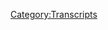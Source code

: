 {{DEFAULTSORT:
    #_TRANSCRIPT_0028:How Not To Cover Alex Jones
}}{{Transcript
    | title         = [[28: How Not To Cover Alex Jones]]
    | caption       = [https://knowledgefight.libsyn.com/how-not-to-cover-alex-jones Listen to this episode on Libsyn]
    | episodeNumber = [[28: How Not To Cover Alex Jones|28]]
    | length        = 01:54:51
}}

{{MessageBox
    | header     = Warning: Bot Generated Content
    | text       = This transcript was automatically generated by transcription software and likely contains many mistakes and misattributions. Please check the audio for definitive quotes, attribution, and context.
    | image      = N3yvass4myg91.webp
    | imagewidth = 50px
    | id         = warning
}}

{{TranscriptBlock
    | name      = Alex Jones
    | timestamp = 00:00:00.000
    | text      = Andy in Kansas, you're on the air. Thanks for holding. Oh Alex, I'm a first time caller I'm a huge fan. I love your work.
}}

{{TranscriptBlock
    | name      = Dan
    | timestamp = 00:00:07.000
    | text      = Hey everybody, welcome back to knowledge fight. I'm Dan. I'm Jordan. We are a couple dudes who like to sit around drink some red wine and have conversations about the one and only the man the myth. The starting over the third was
}}

{{TranscriptBlock
    | name      = Jordan
    | timestamp = 00:00:23.000
    | text      = Yeah, but your face got sad. Yeah, did the man the myth?
}}

{{TranscriptBlock
    | name      = Dan
    | timestamp = 00:00:28.000
    | text      = The plot Christ is that I know tons about Alex Jones and Infowars in particular, you
}}

{{TranscriptBlock
    | name      = Jordan
    | timestamp = 00:00:32.000
    | text      = know a scary amount of Alex too much. But I do not know not at all I know the appropriate about about Alex Jones you
}}

{{TranscriptBlock
    | name      = Dan
    | timestamp = 00:00:39.000
    | text      = know enough to live.
}}

{{TranscriptBlock
    | name      = Jordan
    | timestamp = 00:00:43.000
    | text      = Somehow you're immunized against it. I am still susceptible.
}}

{{TranscriptBlock
    | name      = Dan
    | timestamp = 00:00:47.000
    | text      = You have the appropriate amount of Alex Jones knowledge to navigate your daily life without him bogging you down but at the same time being aware that he exists, right being scared of what that portents? Yes, but I do not. It's a very small
}}

{{TranscriptBlock
    | name      = Jordan
    | timestamp = 00:01:00.000
    | text      = devil on my shoulder as a part as opposed to the giant cross you walk around with. He's like the invisible guy that yes, you are Jesus.
}}

{{TranscriptBlock
    | name      = Dan
    | timestamp = 00:01:09.000
    | text      = He's the invisible guy. I'm screaming out on the street. If I was a crazy person, I'd be like, No, you're not making sense. Yeah. And everyone's looking at me like this is interesting. This crazy tech some
}}

{{TranscriptBlock
    | name      = Jordan
    | timestamp = 00:01:19.000
    | text      = Yeah, it's fine that you do it here. Whether whether I'm here or not, I think what the listeners need to know is that I just walk in. You finish your monologue, we start this talk that I leave and you continue your model. The
}}

{{TranscriptBlock
    | name      = Dan
    | timestamp = 00:01:33.000
    | text      = truth is we do these episodes, I do them alone. And then we just add you in. And this seems like we're having a conversation. It's not Oh,
}}

{{TranscriptBlock
    | name      = Jordan
    | timestamp = 00:01:41.000
    | text      = yeah, no, he's pre recorded my giggle and we just let that fly.
}}

{{TranscriptBlock
    | name      = Dan
    | timestamp = 00:01:45.000
    | text      = Today we are drinking conundrum wine out of California. It's a red blend. It's delicious. And it's only really are on the nose. And we're in a conundrum, folks. Last week, Alex pickle, Alex Jones last week, did a lot of nonsense. And I don't want to talk about most of it. He spent almost the entire week of course, Muslim baiting because that's our bread and butter. That's the way we do it. But then on top of that he spent a disproportionate amount of time doing interviews with Dr. Group about his supplements love doctor group and how important this stuff is. And you know, right that's salesmanship it's kind of boring, whatever. But then the rest of the time was drumming up nuclear war against North Korea.
}}

{{TranscriptBlock
    | name      = Jordan
    | timestamp = 00:02:32.000
    | text      = I mean,
}}

{{TranscriptBlock
    | name      = Dan
    | timestamp = 00:02:33.000
    | text      = he was hiding behind this weird shield of I don't want this to happen, but this is what's gonna happen. Does
}}

{{TranscriptBlock
    | name      = Jordan
    | timestamp = 00:02:41.000
    | text      = he did did he do any of those perverse fantasies where it goes through the
}}

{{TranscriptBlock
    | name      = Dan
    | timestamp = 00:02:45.000
    | text      = not to the extent is that one that we played a couple episodes back where it was like five minutes? Yeah, of just nuclear war porn. Yeah. But he was banging that gong real hard about like, this is just what's gonna happen, you know, and we got to we got to be sort of prepared for it. It's what's gonna happen. So get survival food. Jesus Christ. Yeah, that sort of thing was mostly what he did all week until, of course, Thursday, when Trump launched 59 Tomahawk missiles at a Syrian airbase,
}}

{{TranscriptBlock
    | name      = Jordan
    | timestamp = 00:03:14.000
    | text      = he was so presidential so President so presidential way and if you say that in a serious way, I will. I will frothing at the mouth. I am. I'm afraid I am going. If you say if you say a news person, if Brian Williams walked by, I would be afraid that I would bite his throat. You just start barking. start barking at him. Yeah.
}}

{{TranscriptBlock
    | name      = Dan
    | timestamp = 00:03:37.000
    | text      = If you say it's presidential three times in the entire bathroom mirror. Taft shows up in your bathtub.
}}

{{TranscriptBlock
    | name      = Jordan
    | timestamp = 00:03:44.000
    | text      = And then he never fucking leaves.
}}

{{TranscriptBlock
    | name      = Dan
    | timestamp = 00:03:48.000
    | text      = Tough, tough, tough job ghost. That's another product. We're gonna be selling really knowledge right store.
}}

{{TranscriptBlock
    | name      = Jordan
    | timestamp = 00:03:54.000
    | text      = I see a very small bathtub with a very fat man. And
}}

{{TranscriptBlock
    | name      = Dan
    | timestamp = 00:03:59.000
    | text      = it's a ghost. But it's a ghost. Yes, exactly. So I don't want to talk about Alex Jones as well. We can talk about it briefly. But I don't want to cover his perspective on Trump's attack in Syria, because it's kind of boring and very predictable. Yeah, and it's not really all that entertaining, right? Like we could break down a lot of lies contained therein. But the problem with a lot of his lies is in this instance, they're all completely undisputable. Right? So it's not really all that like, when we talk about the Dennis Montgomery CIA whistleblower thing that we covered a couple episodes back, it's very disprovable, we can go through I can research stuff and we can figure out okay, this is what's going on blah, blah, blah, blah, blah, right. In the case of his, his narrative about Syria, it's also speculative and based on, you know, like, what, what's going on here is that Trump did this as a sort of way of signaling to the Chinese A leader who was here, the commune, Cami Chinese leader was here that Jing ping, oh, he doesn't want to go with names. Okay, he is because he could definitely not pronounce Xi Jinping.
}}

{{TranscriptBlock
    | name      = Jordan
    | timestamp = 00:05:10.000
    | text      = It's more facts that John pangur
}}

{{TranscriptBlock
    | name      = Dan
    | timestamp = 00:05:13.000
    | text      = It's more fun to call him a chai calm leader or something like that, too. But he's like, that's a signal to him that he's, you know, he's strong, and he's ready to attack at any minute. It's going to help with the negotiations. And then his further argument is that, you know, this is probably, Trump and Putin got together and talked, and they were saying, hey, why don't I do this symbolic attack on Syria, which it was, and I'll tell you ahead of time, and you know what she did, which, you know, you won't end up killing anybody or anything like that. And now they
}}

{{TranscriptBlock
    | name      = Jordan
    | timestamp = 00:05:46.000
    | text      = killed a bunch of people. But not in that
}}

{{TranscriptBlock
    | name      = Dan
    | timestamp = 00:05:48.000
    | text      = attack, though. Yeah, they
}}

{{TranscriptBlock
    | name      = Jordan
    | timestamp = 00:05:50.000
    | text      = killed some people.
}}

{{TranscriptBlock
    | name      = Dan
    | timestamp = 00:05:51.000
    | text      = I thought there was no death toll for the air.
}}

{{TranscriptBlock
    | name      = Jordan
    | timestamp = 00:05:53.000
    | text      = There is no military death toll. Oh, no. Human beings are not always in the military. Disagree. Okay. Good point. wrongly disagree. Fair enough draft coming back. Fair enough.
}}

{{TranscriptBlock
    | name      = Dan
    | timestamp = 00:06:03.000
    | text      = Anytime. That's probably true. Good thing. I'm way out of shape. And I might go back to grad school.
}}

{{TranscriptBlock
    | name      = Jordan
    | timestamp = 00:06:10.000
    | text      = You know what? My English teacher when I was in high school told me that because he was colorblind. He wasn't sent to the front lines on Vietnam. So okay, I got that going for me.
}}

{{TranscriptBlock
    | name      = Dan
    | timestamp = 00:06:19.000
    | text      = Congratulations. Yeah, I'm pretty stoked. My grandpa was a conscientious objector and ended up working at like yellow stone or something like that. Like that's a good deal. Really do that.
}}

{{TranscriptBlock
    | name      = Jordan
    | timestamp = 00:06:29.000
    | text      = I always I know what, I know that you can be a conscientious objector. Yeah. I never actually knew what that meant. In like a literal sense. What do you do? They just put you in like a little pen somewhere and you hold up a sign like, I wish I didn't do this, you know, that kind of thing? Well,
}}

{{TranscriptBlock
    | name      = Dan
    | timestamp = 00:06:45.000
    | text      = he was a, he was a Mennonite and he had a religious obligation not to be involved in any war. Right. Shit.
}}

{{TranscriptBlock
    | name      = Jordan
    | timestamp = 00:06:53.000
    | text      = I'm a Satanist. So that applies to me to somehow sort of
}}

{{TranscriptBlock
    | name      = Dan
    | timestamp = 00:06:57.000
    | text      = been here. So he when he got drafted, he was a conscientious objector. And because it's not like you just get totally off the hook. Right. Still have to serve your country. Yeah. So that you're drafted, you did that through working at a national park. And so that was I mean, that would be fucking coolest shit. Yeah, I love national parks, I
}}

{{TranscriptBlock
    | name      = Jordan
    | timestamp = 00:07:15.000
    | text      = would actually like to get a job. And unfortunately,
}}

{{TranscriptBlock
    | name      = Dan
    | timestamp = 00:07:19.000
    | text      = you're going away. So they aren't going away. National parks will be gone soon. So that won't be
}}

{{TranscriptBlock
    | name      = Jordan
    | timestamp = 00:07:23.000
    | text      = I assume if you're a conscientious objector, you will be building a certain wall.
}}

{{TranscriptBlock
    | name      = Dan
    | timestamp = 00:07:28.000
    | text      = That's possible, because someone's got to. Yeah, so we're gonna be the Mexicans over that
}}

{{TranscriptBlock
    | name      = Jordan
    | timestamp = 00:07:32.000
    | text      = river. You know how you can build walls over? Oh, God, very cool. Everybody's done.
}}

{{TranscriptBlock
    | name      = Dan
    | timestamp = 00:07:38.000
    | text      = It's very complicated. Thank God, they have the best people working on it. But so his perspective is that Trump and Putin got together and had this conversation like we're gonna do this attack, because then the media will get off our back about this fake Russian connection, which they did. And then we can have conversations publicly, and we can talk and we can work this out and we can reach they talked,
}}

{{TranscriptBlock
    | name      = Jordan
    | timestamp = 00:07:58.000
    | text      = hey, I doubt that'll happen. No,
}}

{{TranscriptBlock
    | name      = Dan
    | timestamp = 00:08:00.000
    | text      = that's silly. But then also packed into it is is this idea that like, All right, so behind the scenes, Trump and Putin are talking, and they're having this plan to get people to stop talking about the Russian connections? Like, you don't understand that there is a Russia connection?
}}

{{TranscriptBlock
    | name      = Jordan
    | timestamp = 00:08:15.000
    | text      = No, no, see, when you. So what you're doing is you're just building a Russian connection this time to prove that there's no Russian connection beside the one that you just built. And it makes perfect sense.
}}

{{TranscriptBlock
    | name      = Dan
    | timestamp = 00:08:29.000
    | text      = And you used in order to create a fake attack in Syria.
}}

{{TranscriptBlock
    | name      = Jordan
    | timestamp = 00:08:33.000
    | text      = Yeah. So like, you know, like legal things, right? Very, very, you know, all of the Constitution stuff is like, No, you know, what, you know, we're you know, we're we're at the Constitution
}}

{{TranscriptBlock
    | name      = Dan
    | timestamp = 00:08:46.000
    | text      = has no meaning a constitution is now like agenda 21. It
}}

{{TranscriptBlock
    | name      = Jordan
    | timestamp = 00:08:49.000
    | text      = is a suggestion. It's a suggestion. Yeah. Best,
}}

{{TranscriptBlock
    | name      = Dan
    | timestamp = 00:08:52.000
    | text      = maybe you should. So today, what we are going to be talking about, because I don't want to talk about that. And like, I really hate the idea that Alex thinks that these gas attacks are a false flag. It's really boring. To cover every time he says something's a false flag. After the Boston bombing, after Sandy Hook, false flag, everything in the Colorado shooter in the movie theater, false flag, everything back shooter false flag. Well, no, that was a botched false flag. Because it was because it wasn't a Muslim. Do you still doesn't recognize that fair enough. But I just don't I don't mind 11
}}

{{TranscriptBlock
    | name      = Jordan
    | timestamp = 00:09:28.000
    | text      = False Flag totally. Election of John F. Kennedy false flag, the assassination of John F. Kennedy false flag, the Nixon just
}}

{{TranscriptBlock
    | name      = Dan
    | timestamp = 00:09:38.000
    | text      = his exact existence birth. Exactly. I think we will cover this down the road possibly as things develop, but as it is now, that's just a boring narrative. And I don't have any time or patience for it. Yeah. And I think it would make us angry.
}}

{{TranscriptBlock
    | name      = Jordan
    | timestamp = 00:09:54.000
    | text      = You know, like we're very not prone to that
}}

{{TranscriptBlock
    | name      = Dan
    | timestamp = 00:09:57.000
    | text      = I have to protect you from yourself. As Alex Jones says, I have to know where the line is. Yeah. So I have decided I
}}

{{TranscriptBlock
    | name      = Jordan
    | timestamp = 00:10:04.000
    | text      = don't want to become a cutter. We were moved to Qatar. I don't want to move to Qatar. He pronounces a cutter. It's that's actually how it's pronounced.
}}

{{TranscriptBlock
    | name      = Dan
    | timestamp = 00:10:12.000
    | text      = Yeah. Okay. I like it more that way, kind of. But anyway, today, what we're going to be talking about is something that I think is an incredibly important point. And that is that everyone else needs to stop covering Alex Jones.
}}

{{TranscriptBlock
    | name      = Jordan
    | timestamp = 00:10:31.000
    | text      = This is the payback episode. Is that what you're saying?
}}

{{TranscriptBlock
    | name      = Dan
    | timestamp = 00:10:33.000
    | text      = No, I just want to illustrate and discuss over the course of this episode, this thesis that I've made a couple times. Yes. And I think we need to flesh out more because Alex is proving me right. That whenever you don't deal with Alex Jones, on his turf, and when you take him out of context, what you were doing is playing into his hands. Yeah. And if you want to pretend that you're against him, and you like, if you want to expose what he's saying, and you play that game, you're failing. You're just by definition. I agree. And it's really bothersome.
}}

{{TranscriptBlock
    | name      = Jordan
    | timestamp = 00:11:11.000
    | text      = Yeah, yeah. It's also bothersome that we don't get more credit. I it's there's a there's a small that is a small to middling part of that in our in our feelings. That's
}}

{{TranscriptBlock
    | name      = Dan
    | timestamp = 00:11:22.000
    | text      = less where my motivation comes from. Because legitimately i have i Okay, so spoiler alert, this is about media matters. But oh, the truth is that they have an agenda. They are part of the Democratic Party, basically. Yeah. And all this stuff about George Soros funding them and it's evil. That stuff. bumpers. bumpers, yeah, that's bananas. But they are a wing of the Democratic Party. Essentially, they, you know, their mission statement is to expose and document right wing pundits. Yeah. So they have O'Reilly, they have Hannity, they have Alex Jones, on their website, and they document weird fucking things. They say, Okay, I have never actually been to their website. It's not great. That's fine. I think that what you have described, what they do is perfect. And they feed the outrage machine. Yes. Where you post this video, and everyone gets mad at Alex Jones. And then they think he's a joke, and then they forget. And then you wait a while, and maybe he says something else. That's scandalous. And then you move on and what have you. This is a failure of a game. Now, just to remind everyone, last week, Media Matters put out a clip from Alex Jones's broadcast of March 30th. That we discussed. Yes. We discussed for maybe too long.
}}

{{TranscriptBlock
    | name      = Jordan
    | timestamp = 00:12:46.000
    | text      = It was the Pat is that is also our want. It was the episode
}}

{{TranscriptBlock
    | name      = Dan
    | timestamp = 00:12:49.000
    | text      = where Alex Jones was on air drunk for two hours. Yes, I found him with a booze cup in his hand. He's making drinking sounds on the mic when the cameras away from him. He's talking about the four ways to learn at the end of it. He is fucked up on end.
}}

{{TranscriptBlock
    | name      = Jordan
    | timestamp = 00:13:05.000
    | text      = Did they cover all of that? Did they like I don't know. Did they do maybe a two hour long expert a
}}

{{TranscriptBlock
    | name      = Dan
    | timestamp = 00:13:12.000
    | text      = they didn't even pay attention to anything, not as drunkness didn't give any context to anything. It's just this clip. And just to remind everyone in case you haven't listened to that episode, here is the clip that they cover because I can't get enough of here. Oh, this is the one this is our favorite clip. Yeah. So this is what is covered by media matters. I am ready. I am
}}

{{TranscriptBlock
    | name      = Alex Jones
    | timestamp = 00:13:31.000
    | text      = more than ready. Let me say this right now. Let me tell I'm not against gay people. Okay, I love them. They're great folks. But Schiff looks like the Ark type, archetypal cocksucker with those little deer in the headlight eyes and all his stuff. And there's something about this fairy hopping around bossing everybody around trying to intimidate people like me and you. I want to tell Congressman Schiff, and all the rest of them. Hey, listen, asshole, quit saying Roger and I and I never used cussing at 22 years, but the gloves are off. Listen, shut up a bedbug face the fucks your problem? You want to sit here and say that I'm a goddamn fucking Russian? You get my face with that I'll beat your goddamn as you son of a bitch. You piece of shit. You fucking goddamn fucker. Listen fuckhead you fucking crossed the line. Get that through your goddamn fucking head. Stop pushing your shit you're the people that have fucked this country over and gang raped the shit out of it and lost an election so stop shooting your mouth off claiming on the enemy you got that you got damn son of a bitch fill your hand I'm sorry but I'm done. Those are fucking fight words. Excuse
}}

{{TranscriptBlock
    | name      = Dan
    | timestamp = 00:14:39.000
    | text      = me. So that was those are fucking fighting words. That's the clip that Media Matters. They have a little bit longer at the end where he says that Adam Schiff is sucking globalist cock. Right. The here's their headline. Trump ally Alex Jones threatens to beat Representative Adam Schiff goddamn as an anti gay tirade. That's not fair. Not an anti gay tirade. No, it's not he touches on some homophobia
}}

{{TranscriptBlock
    | name      = Jordan
    | timestamp = 00:15:10.000
    | text      = start he starts anti gay Yes. But
}}

{{TranscriptBlock
    | name      = Dan
    | timestamp = 00:15:13.000
    | text      = that's not the thrust of what's going on. If he was calling him and if if he was throughout it he kept going back to Yeah, he's just the part where he's like He looks like an archetypal cocksucker that part is just dumb. Yeah, it is homophobic but the rant in and of itself is not
}}

{{TranscriptBlock
    | name      = Jordan
    | timestamp = 00:15:32.000
    | text      = so this is not he's not doing it because Schiff is gay bingo that is ancillary to his his true anger.
}}

{{TranscriptBlock
    | name      = Dan
    | timestamp = 00:15:40.000
    | text      = Now it is wrong of him to use you know insinuations of gayness as an attack or as as negative absolute but that doesn't belong in the headline that's unfair of media matters. That's not accurate reporting. That's not using Alex in context, right.
}}

{{TranscriptBlock
    | name      = Jordan
    | timestamp = 00:15:56.000
    | text      = So that sure does make you outraged. Sure. Does. I hate anti gay rants now if
}}

{{TranscriptBlock
    | name      = Dan
    | timestamp = 00:16:01.000
    | text      = you just play that clip? It's like wow, he's a fucking anger machine is but but in
}}

{{TranscriptBlock
    | name      = Jordan
    | timestamp = 00:16:07.000
    | text      = this situation, he that that was our out of context trap. We didn't even really talk about that other than to say no, Larry. No, we
}}

{{TranscriptBlock
    | name      = Dan
    | timestamp = 00:16:15.000
    | text      = did only because it was the beginning of where things go off the rails. Yeah, he's drunk his shit on this episode. And within 15 minutes of this, he's talking about selling his car. Yeah, he's rambling about, you're gonna live in a rich neighborhood.
}}

{{TranscriptBlock
    | name      = Jordan
    | timestamp = 00:16:29.000
    | text      = Although the headline can't be drunken lunatic needs to get rid of his car.
}}

{{TranscriptBlock
    | name      = Dan
    | timestamp = 00:16:37.000
    | text      = That would be good.
}}

{{TranscriptBlock
    | name      = Jordan
    | timestamp = 00:16:39.000
    | text      = That's actually a way better. Why didn't Media Matters do that?
}}

{{TranscriptBlock
    | name      = Dan
    | timestamp = 00:16:43.000
    | text      = Why don't they talk to us? Media Matters. So many reasons. Just to give you some context, before that media matters have published an article called Trump ally Alex Jones attacks, quote, the Jewish press for reporting on his Jewish mafia commentary, which is that's more reasonable. I mean, there is he did do that. Yeah, certainly. That is an accurate headline that got 200 likes on Facebook. Okay. That's not very good. No, this thing with the anti gay tirade, so I'm telling 9000 You kind of get a sense of why they do the things that they do. You know, I Alex Jones claims Trump calls him and is happy with his performance 104 likes on on Facebook accurate. You just you have to go for the most salacious things, give it click baity headlines. Yeah, Alakazam. Allah could do. And it's not fair. If you're covering this clip to take it out of the context of the bigger picture. Alex would make the same argument. I'm making the other argument. We have the same idea. Taking Alex Jones out of context is wrong. Alex thinks it's because the context defends him. I think it's because the context makes him worse, way worse. He's on air two hours drunk screaming this shit, saying a bunch of hateful bigotry later, this was mildly bigoted. Certainly,
}}

{{TranscriptBlock
    | name      = Jordan
    | timestamp = 00:18:04.000
    | text      = it's we live on a spectrum here where we're inoculated against his mild bigotry because it's so much worse other places. Yeah. Like if you're going to their mission. I think that Well, I mean, here's why they chose that instead of the other anti Muslim shit. Because that is a delightful lunatic rant. Yeah, you could go and get his worst bigotry, but it's not as catchy. I mean, you picked it. We both picked it out immediately. And that's a catchy tune.
}}

{{TranscriptBlock
    | name      = Dan
    | timestamp = 00:18:36.000
    | text      = We posted our episode that involve that before they did. Yes, Sukkot Brock. Yeah. I'm not really against David Brock. He's fine. But I don't like the idea that this is salaciousness this is click Beatty bullshit. Yeah. When the stated objective is to watch right wing bigots and document what they're doing. Hey, we're doing a better job than you Media Matters. And listen, here's the main point. When you play that game, you open up a window that Alex can attack you with? Yeah, whenever you do these things, and you take them out of context, like the Stephen Colbert thing when Stephen Colbert played those clips, Alex can point out you did edit that you edited my audio. Whenever they did that on Fox News. When Megan Kelly played that thing about pizza gate, they did edit Alex's audio. Now he was saying that Hillary Clinton is personally responsible for the rape and murder of children. He sure did. But they did take him out of context. And when you do that, Alex can It's like he can block a punch and come back at you. Yeah. So now today.
}}

{{TranscriptBlock
    | name      = Jordan
    | timestamp = 00:19:42.000
    | text      = Yeah. And just just the fact that he can say correctly, that you took him out of context. Yep. Automatically for any of his listeners. That takes him off the hook of anything totally. So as long as he gets to say something that is true in an attack If you look over there, it's sleight of hand.
}}

{{TranscriptBlock
    | name      = Dan
    | timestamp = 00:20:02.000
    | text      = Now we're not perfect at our jobs. We're not awesome journalists or anything like that. But I 100% believe
}}

{{TranscriptBlock
    | name      = Jordan
    | timestamp = 00:20:08.000
    | text      = I am not even close to a journalist at all. Neither, like you're doing journalism. I'm over here just like this dude's fuckin nuts. I went to the best journals to did call for the death penalty on multiple people. So that's also my, my contribution.
}}

{{TranscriptBlock
    | name      = Dan
    | timestamp = 00:20:26.000
    | text      = I went to the best journalism school in the country, but did not take any journalism classes.
}}

{{TranscriptBlock
    | name      = Jordan
    | timestamp = 00:20:30.000
    | text      = So you got to by osmosis rubbed off.
}}

{{TranscriptBlock
    | name      = Dan
    | timestamp = 00:20:33.000
    | text      = I partied with a lot of journalists. That's, that's all you need to do. So today's episode, what we're gonna be talking about is Alex Jones put out a 10 minute video, in response to Media Matters, putting out a response to him. Great. Which kind of
}}

{{TranscriptBlock
    | name      = Jordan
    | timestamp = 00:20:49.000
    | text      = ah, do you know that I
}}

{{TranscriptBlock
    | name      = Dan
    | timestamp = 00:20:52.000
    | text      = forgot. That led to the journalism thing is if Alex were to hear, please just listen to Alex. But if you weren't if he was to listen to that episode about Dennis Montgomery, there's no response he could make.
}}

{{TranscriptBlock
    | name      = Jordan
    | timestamp = 00:21:06.000
    | text      = No, we didn't take them out of context. Not at all. You purely researched it to the point where there's really no disproving you. There's nothing that Salacia can't point to. Yeah, well, that's why nobody listens. No hundreds of people do. That's why hundreds of people listen, that's That's exactly right. That is why hundreds of people are listening, right? It is also why 1000s of people are not exactly. That's perhaps a better way of putting it but
}}

{{TranscriptBlock
    | name      = Dan
    | timestamp = 00:21:31.000
    | text      = we don't we don't enter the bear traps that are these out of context clips. It's just it's a dangerous game. And it's the most dangerous game. If I were Alex, if I weren't as crazy as him. What I would suggest is that possibly Media Matters is not so interested in actually exposing what Alex Jones does, as they are in engaging in a back and forth dance.
}}

{{TranscriptBlock
    | name      = Jordan
    | timestamp = 00:21:56.000
    | text      = i It reminds me of and I've mentioned this,
}}

{{TranscriptBlock
    | name      = Dan
    | timestamp = 00:22:00.000
    | text      = I don't fully believe that but I'm speculating. No, I
}}

{{TranscriptBlock
    | name      = Jordan
    | timestamp = 00:22:02.000
    | text      = fully I fully I think I've mentioned this before the boondocks clip where you have Al Sharpton and Ann Coulter go on TV, they bitched at each other and yada yada yada. Then they go into the green robe and they just they're best friends. Yeah, like they're they're playing the game. They're playing the one side versus the other side draws ratings, draws, clicks draws eyes draws attention. Yeah, and that attention draws money and that's kind of George Soros
}}

{{TranscriptBlock
    | name      = Dan
    | timestamp = 00:22:30.000
    | text      = has just given a billions of dollars they don't need that money. I don't think George Soros has given them the money. I don't think that either, but be that as it may. I'm pissed off at someone who could be an ally in Media Matters. I pissed off at them. I'm vaguely pissed off also, like the AV Club, not super pissed off at them, because I get what they're doing is entertainment and laughs But posting the Supercuts of Alex Jones kind of does the exact same thing that Media Matters posting out of context clips does,
}}

{{TranscriptBlock
    | name      = Jordan
    | timestamp = 00:23:01.000
    | text      = you know I'm saying Yeah, well, and posting, like, oh, here we go. You turn them into a joke. You're, you're just
}}

{{TranscriptBlock
    | name      = Dan
    | timestamp = 00:23:10.000
    | text      = oh, you let them off the hook. Yeah. And also, here's my here's here. Here's my summation. All right. Leave Alex to us.
}}

{{TranscriptBlock
    | name      = Jordan
    | timestamp = 00:23:21.000
    | text      = Soros
}}

{{TranscriptBlock
    | name      = Dan
    | timestamp = 00:23:21.000
    | text      = billions now. Gotcha. Now we have a Patreon Soros.
}}

{{TranscriptBlock
    | name      = Jordan
    | timestamp = 00:23:30.000
    | text      = Me, the weirdest day if all of a sudden just a few 100,000 show up in your Patreon account while like wait, you fuck with us?
}}

{{TranscriptBlock
    | name      = Dan
    | timestamp = 00:23:38.000
    | text      = G Soros? Yeah, I'm
}}

{{TranscriptBlock
    | name      = Jordan
    | timestamp = 00:23:40.000
    | text      = sure your real email address.
}}

{{TranscriptBlock
    | name      = Dan
    | timestamp = 00:23:43.000
    | text      = Oh, George S.
}}

{{TranscriptBlock
    | name      = Jordan
    | timestamp = 00:23:45.000
    | text      = We just said to back. Hey, thanks, buddy. We're yours now.
}}

{{TranscriptBlock
    | name      = Dan
    | timestamp = 00:23:48.000
    | text      = Yeah. So I look, here's the deal. I'd also like to thank everybody who has donated to the Patreon and everyone who has not stopped. Since we switched over from freezing point to this. That means a lot. Thank you very much. If we had more, we could definitely expand what we do. And I would like to do that. But
}}

{{TranscriptBlock
    | name      = Jordan
    | timestamp = 00:24:06.000
    | text      = we can hire Paul Joseph Watson. Oh man just jumped off the Trump Train. He did not. Yeah, but he did for a good hour or two. If we had the money. during that hour, I think we would have gotten no, you know, what's the funny he would have been sitting right over there. And with us making fun of him for an hour.
}}

{{TranscriptBlock
    | name      = Dan
    | timestamp = 00:24:22.000
    | text      = I don't want him in my house that I would rather who was our friend Katie McVeigh pointed out on Twitter, made the Great observation that he looks like a young boy from Rococo paintings. It's, it's a really good observation. He also looks like he's crying all the time. So before we get to our clips of this, this episode that Alex put out, let's deal with that Paul Joseph Watson thing really quick? Yeah. So on the night of the attack in Syria on Thursday night, Paul Joseph Watson posted, hey, I guess Trump is not a tool of Putin. He is just a NW non Interviewer What was it neocon puppet? Yeah. globalist neocon puppet, I am officially off the Trump Train. He said that word for word. Two hours later or so I don't know the exact timeframe he posted a screenshot of his follower account. And he's like, this is the first time ever I've lost followers. You've lost like 1000 followers. Yeah. Then a couple hours later after that he posted. I'm off Trump as it relates to Syria. I have not turned on Trump has lied. And so
}}

{{TranscriptBlock
    | name      = Jordan
    | timestamp = 00:25:28.000
    | text      = Oh, fake news, fake news. Fake News. My own Twitter account is fake news.
}}

{{TranscriptBlock
    | name      = Dan
    | timestamp = 00:25:34.000
    | text      = What's fucked up about it is like those 1000 people are probably bots. Yeah, that's actually he lost 1000 bots. Probably.
}}

{{TranscriptBlock
    | name      = Jordan
    | timestamp = 00:25:42.000
    | text      = I wouldn't say that's a good possibility. Yeah, of course.
}}

{{TranscriptBlock
    | name      = Dan
    | timestamp = 00:25:44.000
    | text      = Paul, Joseph Watson is a fuckwit.
}}

{{TranscriptBlock
    | name      = Jordan
    | timestamp = 00:25:48.000
    | text      = Yeah. Are we gonna have to listen to his words? No. Good. At
}}

{{TranscriptBlock
    | name      = Dan
    | timestamp = 00:25:51.000
    | text      = least not today. We'll see you in the future.
}}

{{TranscriptBlock
    | name      = Jordan
    | timestamp = 00:25:53.000
    | text      = Today. So are we to the god of death. So today,
}}

{{TranscriptBlock
    | name      = Dan
    | timestamp = 00:25:58.000
    | text      = I always put up this response to Media Matters putting out a clip of him saying I'm gonna fucking kick your ass we got damn Senator Schiff, Representative Schiff.
}}

{{TranscriptBlock
    | name      = Jordan
    | timestamp = 00:26:06.000
    | text      = Come PayPal Cox. Bill your hand fail your hand. still my favorite? I've been using it multiple times this week
}}

{{TranscriptBlock
    | name      = Dan
    | timestamp = 00:26:13.000
    | text      = comes back up. Oh, yes. Bill your hand I want to in play. I want to
}}

{{TranscriptBlock
    | name      = Jordan
    | timestamp = 00:26:17.000
    | text      = hear him say fill your head. I'm delighted by it now.
}}

{{TranscriptBlock
    | name      = Dan
    | timestamp = 00:26:20.000
    | text      = Now. Alex Jones is the only person broadcasting on this clip. He's not the only person who says fill your hand. Wait, what? Yeah, get excited for there? No,
}}

{{TranscriptBlock
    | name      = Jordan
    | timestamp = 00:26:30.000
    | text      = I've never heard that phrase before in my entire life. I feel like he made it up.
}}

{{TranscriptBlock
    | name      = Dan
    | timestamp = 00:26:34.000
    | text      = He didn't. He didn't. And we're gonna find out where it comes from on today. Oh, on today's episode of knowledge, right. So
}}

{{TranscriptBlock
    | name      = Jordan
    | timestamp = 00:26:44.000
    | text      = the fill your hand special,
}}

{{TranscriptBlock
    | name      = Dan
    | timestamp = 00:26:46.000
    | text      = I have cut out almost nothing from this 10 minute thing. I've just put it into segments for us to to digest and what have you got, I have specifically not taken out anything that has to do with context. Everything is as he presents it. There'll be a couple of times, we might have to pause here and there. But here's the introduction and how he begins.
}}

{{TranscriptBlock
    | name      = Alex Jones
    | timestamp = 00:27:07.000
    | text      = The last year we witnessed the Democratic Party, foreign governments 1000s of newspapers, hundreds of celebrities trying to organize the assassination of President Trump, even when he was a candidate. They're the ones politically trying to intimidate our free speech and tried to influence us with threats of violence. That's why it's particularly ridiculous when they come out and call for my arrest by twisting things I've said, claiming that I want violence. True. And these people have no shame.
}}

{{TranscriptBlock
    | name      = Madonna
    | timestamp = 00:27:37.000
    | text      = Yes. I have thought about blowing up the White House.
}}

{{TranscriptBlock
    | name      = Robert De Niro
    | timestamp = 00:27:45.000
    | text      = embarrassment to this country. It makes me so angry that this country has gotten to this point that this fool this bozo has wound up where he has, well, I'd like to punch him in the face
}}

{{TranscriptBlock
    | name      = Woman quoting Matt Harrigan
    | timestamp = 00:28:05.000
    | text      = I'm going to kill the president elect, ring it Secret Service, and then going into frightening detail regarding a sniper rifle and hurting myself where it counts. Find a bedroom in the White House that suits you.
}}

{{TranscriptBlock
    | name      = Alex Jones
    | timestamp = 00:28:20.000
    | text      = You just saw Robert dinero say that he wants to punch the President in the nose. He came back out a second time and said it then. We heard from Madonna saying she thinks about blowing up the White House. It's premeditated.
}}

{{TranscriptBlock
    | name      = Dan
    | timestamp = 00:28:33.000
    | text      = We've already talked about that, haven't we? In passing but so that opening montage is his evidence that people want to kill Trump and the Liberals are super violent. We did talk about this like right after the election, there was a teacher squirting squirt gun or fake gun. Dot yelling die died. She's hilarious. Mentally unhinged, yeah. But it also appeared to be an empty classroom. And who knows who the fuck she was. We've never established that the video went viral in quotes, because people were like, Look at this crazy lady. Even liberals are like, crazy. Look
}}

{{TranscriptBlock
    | name      = Jordan
    | timestamp = 00:29:08.000
    | text      = at that crazy lady.
}}

{{TranscriptBlock
    | name      = Dan
    | timestamp = 00:29:09.000
    | text      = So Robert De Niro wanting to punch Trump in the face. I don't disagree with that.
}}

{{TranscriptBlock
    | name      = Jordan
    | timestamp = 00:29:15.000
    | text      = I think we all get one. That's not that bad. Yeah.
}}

{{TranscriptBlock
    | name      = Dan
    | timestamp = 00:29:19.000
    | text      = I think that people burned Obama in effigy. I think that they did do that Ted Nugent told him to suck on his machine gun.
}}

{{TranscriptBlock
    | name      = Jordan
    | timestamp = 00:29:26.000
    | text      = He did do that
}}

{{TranscriptBlock
    | name      = Dan
    | timestamp = 00:29:27.000
    | text      = all kinds of there. I actually once
}}

{{TranscriptBlock
    | name      = Jordan
    | timestamp = 00:29:30.000
    | text      = again proof liberals are pussies.
}}

{{TranscriptBlock
    | name      = Dan
    | timestamp = 00:29:32.000
    | text      = I actually looked up death threats against President Obama. And there's just like three pages full of actual plots to kill him. It's insane like the the number of assassination attempts that were thwarted in early stages that never got any press insane.
}}

{{TranscriptBlock
    | name      = Jordan
    | timestamp = 00:29:48.000
    | text      = There was a lot there actually. Were a bunch of assassination attempts.
}}

{{TranscriptBlock
    | name      = Dan
    | timestamp = 00:29:51.000
    | text      = Oh, yes. There were. Yeah, it's a we that would be a whole episode if we covered that, man. That would be crazy. Yeah. So that's, that is sort of absurd. Then the Madonna thing, he cuts off her quote,
}}

{{TranscriptBlock
    | name      = Jordan
    | timestamp = 00:30:03.000
    | text      = her quote, part at the end her quote the context part,
}}

{{TranscriptBlock
    | name      = Dan
    | timestamp = 00:30:07.000
    | text      = her quote is yes, I'm angry. Yes, I'm outraged. Yes, I've thought an awful lot about blowing up the White House. But I know that this won't change anything. We cannot fall into despair. Yeah, that really changes the quote,
}}

{{TranscriptBlock
    | name      = Jordan
    | timestamp = 00:30:20.000
    | text      = it changes a lot. Yeah, turns it from a threat to a wise, you know, so that's why saying like, you know, you don't you don't fight fire with fire. You fight it
}}

{{TranscriptBlock
    | name      = Dan
    | timestamp = 00:30:34.000
    | text      = with water. Yeah. And then the other one. The other one is a CEO prayer. I lost the page that I had up that had this, but it was the CEO of a company, a startup who tweeted those things about getting a sniper rifle would come at me Secret Service. Yeah, he immediately got fired. He was forced out of his company that he was the CEO of. So that's some consequence. Great. I agree. He should have been arrested for that. That's far too far. You can't threaten the president like that. You can't threaten anyone like that. Even on Twitter, if you're an egg, you can guess so? Well. I mean, under what I how I believe the law works. Yeah, I don't think you can do that sort of thing.
}}

{{TranscriptBlock
    | name      = Jordan
    | timestamp = 00:31:14.000
    | text      = You're given the law, a lot of credit for believing that it's still around. So yeah,
}}

{{TranscriptBlock
    | name      = Dan
    | timestamp = 00:31:17.000
    | text      = he's forced out of this company that he started, which is a huge consequence, even if he didn't, even if he dodged jail time, and has come out later and said that he was super drunk. Which isn't great. It doesn't make it better. But it's like, All right, there was a drunk dude, who's running his goddamn mouth.
}}

{{TranscriptBlock
    | name      = Jordan
    | timestamp = 00:31:34.000
    | text      = Yeah, well, that's the problem with Twitter. I've gotten drunken in my apartment alone. I have shouted very loud things of a very similar nature on Thursday. I never pay him. Yeah, that's true. I did get banned from Twitter for 12
}}

{{TranscriptBlock
    | name      = Dan
    | timestamp = 00:31:45.000
    | text      = hours told CNN to fuck itself. I was
}}

{{TranscriptBlock
    | name      = Jordan
    | timestamp = 00:31:48.000
    | text      = I was trying to go through every possible news network and tell them to go fuck themselves. Because immediately after those bombs were sent out they had archetypal cocksucker after archetypal Cox come on man of general praising how this is the most presidential Trump looks
}}

{{TranscriptBlock
    | name      = Dan
    | timestamp = 00:32:10.000
    | text      = and they're like look at these gorgeous missiles and
}}

{{TranscriptBlock
    | name      = Jordan
    | timestamp = 00:32:12.000
    | text      = yeah, if anybody deserves scorn today and I we tweeted it out, you know that I'm I'm more ashamed of fucking CNBC than I am of Alex Jones yesterday they should
}}

{{TranscriptBlock
    | name      = Dan
    | timestamp = 00:32:27.000
    | text      = know better they should fucking know but Alex is a propagandist and they in theory aren't the
}}

{{TranscriptBlock
    | name      = Jordan
    | timestamp = 00:32:34.000
    | text      = yeah unless unless we're running up to the Iraq War number two the rewrapping we
}}

{{TranscriptBlock
    | name      = Dan
    | timestamp = 00:32:40.000
    | text      = need to go back to the days of McNeil Arielle our oh I just swallowed MC near our what happened was I realized I forgot layers name as I was saying McNeil as I said McNeil. I forgot layer. Yeah. But that's what we need to go back to fucking boring as journalism. Yeah, that's what we need to go back to none of the salacious shit. Just you know what, you know, what's the most crowd pleasing part of the MacNeil Lehrer hour? What? That weird little theme song.
}}

{{TranscriptBlock
    | name      = Jordan
    | timestamp = 00:33:14.000
    | text      = That's right. That's it. That's then it got real quick.
}}

{{TranscriptBlock
    | name      = Dan
    | timestamp = 00:33:18.000
    | text      = Oh, boy. We need to go back to that. We won't
}}

{{TranscriptBlock
    | name      = Jordan
    | timestamp = 00:33:23.000
    | text      = but know that that cat's gone that that bag that cat are drowned in the middle of the fucking Lake.
}}

{{TranscriptBlock
    | name      = Dan
    | timestamp = 00:33:29.000
    | text      = Yeah. So Alex already in setting this up has lied about. He didn't lie about Robert De Niro. But I just disagree that that means anything. I don't care if Robert De Niro wants to punch the president. No, I don't care either. Later he's gonna talk about Mickey Rourke too, because Mickey Rourke said he wanted
}}

{{TranscriptBlock
    | name      = Jordan
    | timestamp = 00:33:47.000
    | text      = to pick on Mickey Rourke. Hasn't he been through enough to been
}}

{{TranscriptBlock
    | name      = Dan
    | timestamp = 00:33:51.000
    | text      = through a lot, but he said that he wanted some time alone with Trump with a baseball bat and called him a big purse.
}}

{{TranscriptBlock
    | name      = Jordan
    | timestamp = 00:33:57.000
    | text      = Yeah. You don't know what Mickey Rourke is into anymore? He's He's really into sounding extreme really into sounding
}}

{{TranscriptBlock
    | name      = Dan
    | timestamp = 00:34:08.000
    | text      = but like yeah, okay. That is right. And that is violent imagery and of violence suggestion about the president Sure. That's a little bit more extreme but look, man they're not saying they want to kill the president was beating them up a bit.
}}

{{TranscriptBlock
    | name      = Jordan
    | timestamp = 00:34:21.000
    | text      = No. And it's it's even more indicative that he is once again picking on actors. Yeah, because he does not know the difference between fantasy and reality. So why not?
}}

{{TranscriptBlock
    | name      = Dan
    | timestamp = 00:34:33.000
    | text      = Nope. The manana parts a lie the CEO part I kind of agree he should have been arrested but it's not really an issue with someone running his mouth drunk on Twitter. And so here we go. We go into any for
}}

{{TranscriptBlock
    | name      = Jordan
    | timestamp = 00:34:43.000
    | text      = fucksakes Alex threatened to beat up Schiff. Yeah, in the same fucking way.
}}

{{TranscriptBlock
    | name      = Dan
    | timestamp = 00:34:50.000
    | text      = We're gonna get to his explanation about that
}}

{{TranscriptBlock
    | name      = Jordan
    | timestamp = 00:34:52.000
    | text      = fucking way
}}

{{TranscriptBlock
    | name      = Dan
    | timestamp = 00:34:53.000
    | text      = we're gonna get to his explanation.
}}

{{TranscriptBlock
    | name      = Jordan
    | timestamp = 00:34:54.000
    | text      = You know what I'm starting to think there are a lot of people on the right who are hypocrites, who perhaps Hopefully you can pick out one thing that they said three years ago in relation to Obama. And then a thing that they said now, that is the exact opposite is possible. But in relation to Trump,
}}

{{TranscriptBlock
    | name      = Dan
    | timestamp = 00:35:10.000
    | text      = Alex says word for word. Alex is more threats. He wants to discuss
}}

{{TranscriptBlock
    | name      = Alex Jones
    | timestamp = 00:35:13.000
    | text      = how he's seen countless newspapers from the LA Times, The New York Times with their riders saying someone killed Trump, or I want to kill Trump. It's been incredible. And I've been pointing this out all along.
}}

{{TranscriptBlock
    | name      = Dan
    | timestamp = 00:35:26.000
    | text      = He's been pouring by the very literal definition of incredible he is correct. Yeah. He's incredible. Incredible. He is not credible. He, he has been pointing this out all along. But he's lying. The New York Times and LA Times I can't find any instances of their writers calling for assassinations. Nope. There was a London Times writer who got in trouble for saying something in a tweet along the lines of this assassination is taking a long time. Which isn't
}}

{{TranscriptBlock
    | name      = Jordan
    | timestamp = 00:35:54.000
    | text      = really something Yeah, no, I'm cool with that. It's on why I mean, unless it was him. Or her. Oh, her I can't remember her name. It was her planning it like like letting us know like, dude, this assassination plot is taking forever like
}}

{{TranscriptBlock
    | name      = Dan
    | timestamp = 00:36:08.000
    | text      = Wait, are you waiting for a shipment from Acme Yeah. Because we're gonna have to we're gonna have to Road Runner this but yeah.
}}

{{TranscriptBlock
    | name      = Jordan
    | timestamp = 00:36:14.000
    | text      = Oh, man. He better walk under this plateau real soon. Otherwise, my giant rock isn't gonna do much.
}}

{{TranscriptBlock
    | name      = Dan
    | timestamp = 00:36:23.000
    | text      = But that's that's it? That is an instance of the times. And I think he got it confused. That's my theory on that because I can't find LA or New York Times writers who have
}}

{{TranscriptBlock
    | name      = Jordan
    | timestamp = 00:36:34.000
    | text      = no he's lying. There's no he got a confused Yeah, I still halfway think he couldn't point out London on a map.
}}

{{TranscriptBlock
    | name      = Dan
    | timestamp = 00:36:42.000
    | text      = I'm not sure I could. I could point out the UK but I'm not entirely sure where London is in it. I know we're Wales is.
}}

{{TranscriptBlock
    | name      = Jordan
    | timestamp = 00:36:48.000
    | text      = How do you know where Wales is? And not London? Because I remember
}}

{{TranscriptBlock
    | name      = Dan
    | timestamp = 00:36:51.000
    | text      = it's real south. Wales is at the bottom of the UK. You're looking at me weird. Am I wrong? Oh, yeah. Where's Wales?
}}

{{TranscriptBlock
    | name      = Jordan
    | timestamp = 00:37:03.000
    | text      = Wales isn't the Northwest shit. What's in the South? The South is lung or the South is England. I almost said London. All about England. So no, no. What is happening right now? What is going on here? Do you? I really is the entire Okay, no, no. It goes England, Scotland, Wales. And then Ireland is over there. Wales is
}}

{{TranscriptBlock
    | name      = Dan
    | timestamp = 00:37:31.000
    | text      = north of Scotland. Yeah, boy, I had this wrong. Okay.
}}

{{TranscriptBlock
    | name      = Jordan
    | timestamp = 00:37:34.000
    | text      = God, now I have to double check Jesus Christ.
}}

{{TranscriptBlock
    | name      = Dan
    | timestamp = 00:37:37.000
    | text      = I really thought that. Am I the idiot? I don't think so. Because I have you were just there. I
}}

{{TranscriptBlock
    | name      = Jordan
    | timestamp = 00:37:45.000
    | text      = was just there. But that doesn't mean I'm not an idiot. I was just there in the same sense of like, let's say no, I'm pretty sure I'm right.
}}

{{TranscriptBlock
    | name      = Dan
    | timestamp = 00:37:56.000
    | text      = I really don't think that Wales is north of Scotland. That part to me seems crazy. This great pod by the way.
}}

{{TranscriptBlock
    | name      = Jordan
    | timestamp = 00:38:03.000
    | text      = You know what? I'm good. I'm good. Let's leave this one alone.
}}

{{TranscriptBlock
    | name      = Dan
    | timestamp = 00:38:06.000
    | text      = Oh, look it up as we listen to this next clip. This is Alex Jones. It's just a lie.
}}

{{TranscriptBlock
    | name      = Alex Jones
    | timestamp = 00:38:11.000
    | text      = We're gonna lose this fight for America weekend. I'm one of the biggest proponents of non violence. And Mahatma Gandhi and Martin Luther King. Everybody knows that. That's true.
}}

{{TranscriptBlock
    | name      = Dan
    | timestamp = 00:38:22.000
    | text      = Everyone knows everyone knows this. Now let's take a little walk down memory lane about some of the things that Alex has said he's putting multiple people into comas
}}

{{TranscriptBlock
    | name      = Jordan
    | timestamp = 00:38:31.000
    | text      = Alex Jones this is your life. Yeah. And we have somebody in a coma right now. Oh, no, that's they're not gonna be able to talk.
}}

{{TranscriptBlock
    | name      = Dan
    | timestamp = 00:38:39.000
    | text      = Oh, he's not gonna appear because he sued your dad illegally probably can't discuss this. Like he he constantly tell stories about violence. He constantly threatens people. The idea that he's trying to put himself also
}}

{{TranscriptBlock
    | name      = Jordan
    | timestamp = 00:38:53.000
    | text      = and he suggests always that violence is the only way to solve problems.
}}

{{TranscriptBlock
    | name      = Dan
    | timestamp = 00:38:58.000
    | text      = Like a man will show these pansies What's up once we get violent. It's all about
}}

{{TranscriptBlock
    | name      = Jordan
    | timestamp = 00:39:03.000
    | text      = Macho. Get rid of all your fancy pants smartness. I'm sick you engineers telling me how to throw bombs speaking you're putting them on your shoulder. You toss him over the sea that's throwing a bow.
}}

{{TranscriptBlock
    | name      = Dan
    | timestamp = 00:39:16.000
    | text      = Also, speaking of fancy pants, in case you couldn't hear it over that last clip, I was right. Whales isn't myself.
}}

{{TranscriptBlock
    | name      = Jordan
    | timestamp = 00:39:22.000
    | text      = I know I got it southwest fuck bout now I feel like a complete idiot.
}}

{{TranscriptBlock
    | name      = Dan
    | timestamp = 00:39:27.000
    | text      = I actually would have thought it was south east. So if we would have gotten to even finer points I would have then been wrong. Well,
}}

{{TranscriptBlock
    | name      = Jordan
    | timestamp = 00:39:32.000
    | text      = that's where London is. Is it? Yeah, it's okay. So now
}}

{{TranscriptBlock
    | name      = Dan
    | timestamp = 00:39:35.000
    | text      = we all know her London is on the map. And Alex is back in like Gandhi, which I appreciate. And I disagree with this next clip.
}}

{{TranscriptBlock
    | name      = Jordan
    | timestamp = 00:39:47.000
    | text      = I can't think of anybody less like Gandhi. Although if Alex could he would sleep on a pile of naked women. I that is true.
}}

{{TranscriptBlock
    | name      = Dan
    | timestamp = 00:39:55.000
    | text      = I also don't think that Alex would do well in a hunger strike. All right, you can still drink man. Look, I'm not gonna eat but can I still take Super Male?
}}

{{TranscriptBlock
    | name      = Jordan
    | timestamp = 00:40:05.000
    | text      = Give me some wild turkey and I'll go out on hunger strike.
}}

{{TranscriptBlock
    | name      = Dan
    | timestamp = 00:40:09.000
    | text      = Yeah, Jesus. Anyway, here's this next one. This is Alex lying more, but then we also get context for the fill your hand. Okay, this is the clipboard? Yeah,
}}

{{TranscriptBlock
    | name      = Jordan
    | timestamp = 00:40:19.000
    | text      = this is where we, we learn the truth.
}}

{{TranscriptBlock
    | name      = Alex Jones
    | timestamp = 00:40:23.000
    | text      = But now we've got Newsweek and a whole bunch of other publications coming out today saying, Alex Jones his threat to Congressman may be a felony. Now notice I made some of these comments that they've twisted a week ago. So they sat around and waited and run this by US attorneys and others.
}}

{{TranscriptBlock
    | name      = Dan
    | timestamp = 00:40:38.000
    | text      = They didn't. But it is true that maybe they should have it's true that they did wait a week or so. That's bullshit. You covered it when it happened, except for we recorded it over the weekend and released it on Monday because it's fucking podcast. Yeah. But like they did
}}

{{TranscriptBlock
    | name      = Jordan
    | timestamp = 00:40:54.000
    | text      = wait, because we're not a news organization.
}}

{{TranscriptBlock
    | name      = Dan
    | timestamp = 00:40:56.000
    | text      = But if we were we could have put it out over the weekend. Or if it made sense to release podcasts over the weekend. We could have put it up immediately. He did that on on a Thursday. Yep. So like, that is fucked up that if they were that outraged. They did wait that long.
}}

{{TranscriptBlock
    | name      = Jordan
    | timestamp = 00:41:12.000
    | text      = Yeah, you know, you know what they say about outrage. It takes a week to simmer.
}}

{{TranscriptBlock
    | name      = Dan
    | timestamp = 00:41:16.000
    | text      = He posted that on Thursday, the 30th of March. And Media Matters posted their shit on the fourth of April. That's Tuesday of the next week. Yeah, that's an insane lag time. I don't know why they didn't know about this.
}}

{{TranscriptBlock
    | name      = Jordan
    | timestamp = 00:41:29.000
    | text      = Well, because they're not paying attention. Obviously. Somebody shared a clip with them.
}}

{{TranscriptBlock
    | name      = Dan
    | timestamp = 00:41:33.000
    | text      = No, obviously, they have some employee who's just watching Alex Jones all the time. No, they have to
}}

{{TranscriptBlock
    | name      = Jordan
    | timestamp = 00:41:39.000
    | text      = know you're literally the only person who just watches Alex Jones all the time. Do
}}

{{TranscriptBlock
    | name      = Dan
    | timestamp = 00:41:44.000
    | text      = you think that they got it from us? No, I
}}

{{TranscriptBlock
    | name      = Jordan
    | timestamp = 00:41:46.000
    | text      = don't think they got it from us. Okay, I here's what happened. They don't have anybody paying attention. They might
}}

{{TranscriptBlock
    | name      = Dan
    | timestamp = 00:41:52.000
    | text      = have gotten in trouble or episode came out that Monday. Yeah, but somebody probably
}}

{{TranscriptBlock
    | name      = Jordan
    | timestamp = 00:41:55.000
    | text      = pointed to a clip somewhere who heard it from us. We're not the only people on the internet. There are people posting up clips of him whenever he does shit. I'm sure somebody got it shared. And it went to this guy. And it went to this guy like a meme. And eventually it went to a news outlet.
}}

{{TranscriptBlock
    | name      = Dan
    | timestamp = 00:42:11.000
    | text      = This is why we're never gonna make it. You can't you we have to pretend it was us. If we were Alex, we would be certain it was us. That's true. We would like be we would lie about sources telling you.
}}

{{TranscriptBlock
    | name      = Jordan
    | timestamp = 00:42:26.000
    | text      = We have very high level sources immediate
}}

{{TranscriptBlock
    | name      = Dan
    | timestamp = 00:42:29.000
    | text      = 99% accurate. So I guess
}}

{{TranscriptBlock
    | name      = Jordan
    | timestamp = 00:42:32.000
    | text      = that'd be great if we only had one source, but it was George. So Jorge Soros
}}

{{TranscriptBlock
    | name      = Dan
    | timestamp = 00:42:36.000
    | text      = has told us so I know believe at all that they've run this by Justice Department, Attorney General's or anything like, what the truth is, is these articles are speculating about whether or not it is a crime to say you're going to beat up a senator or a House member. And that's bullshit in and of itself, too. Because Alex didn't know in that expletive laced rant, he didn't say I'm going to kick your ass. No, he just said those are fighting words. Yep. And if you were to say to my face that I was an agent of Russia, I would kick your ass
}}

{{TranscriptBlock
    | name      = Jordan
    | timestamp = 00:43:12.000
    | text      = and it would be within the context of a fight. Yeah, it's not like he's threatening to go to ship.
}}

{{TranscriptBlock
    | name      = Dan
    | timestamp = 00:43:19.000
    | text      = Work guys at a bar. Yeah. Call me a Russian agent. I would kick your ass.
}}

{{TranscriptBlock
    | name      = Jordan
    | timestamp = 00:43:22.000
    | text      = That's, I mean, you wouldn't do that. No, but that's what he's saying. Yeah, exactly.
}}

{{TranscriptBlock
    | name      = Dan
    | timestamp = 00:43:26.000
    | text      = It's within a Hypo hypothetical framework that he's working. Yeah. And I don't want to defend our it's like, but if you were trying to say that that's a crime. It's not That's bullshit.
}}

{{TranscriptBlock
    | name      = Jordan
    | timestamp = 00:43:37.000
    | text      = Well, it's like if Mickey Rourke said he wanted to be in a room with Trump with a baseball bat and go it's very similar to that. In fact, it's exactly what that is.
}}

{{TranscriptBlock
    | name      = Dan
    | timestamp = 00:43:47.000
    | text      = I think you might have accidentally hit the nail on the head of the entire point of
}}

{{TranscriptBlock
    | name      = Jordan
    | timestamp = 00:43:53.000
    | text      = failure All right, well then wrap it up. Let's get Andy In fairness,
}}

{{TranscriptBlock
    | name      = Dan
    | timestamp = 00:43:57.000
    | text      = he fails to recognize that and other people when he begs for it that recognition,
}}

{{TranscriptBlock
    | name      = Jordan
    | timestamp = 00:44:02.000
    | text      = of course, but that's the entire that's the entire system now. That's all it is. Like it's
}}

{{TranscriptBlock
    | name      = Dan
    | timestamp = 00:44:11.000
    | text      = a kettle it's me pot. You bust your black
}}

{{TranscriptBlock
    | name      = Jordan
    | timestamp = 00:44:16.000
    | text      = All right, get the fuck away from me. We're gonna do this on cast. We're gonna do this, but I know but you can't be that clever. That's not okay. I'm very frustrated with
}}

{{TranscriptBlock
    | name      = Dan
    | timestamp = 00:44:25.000
    | text      = that. Alright, let's learn about this turn of phrase Alex is using
}}

{{TranscriptBlock
    | name      = Alex Jones
    | timestamp = 00:44:32.000
    | text      = to then edit my statements together and say the some of his words mean a threat like, feel your hand. I also talked about suing people that are saying I'm a Russian agent. Fill your hand means take action against me if you think you've got what it takes. Certainly, I'm not saying I'm John Lane and True Grit saying fill your hand with a pistol. I call it bold talk for a one eyed Fat Man. And you?
}}

{{TranscriptBlock
    | name      = Dan
    | timestamp = 00:45:03.000
    | text      = Wow. Yeah, it was John Wayne.
}}

{{TranscriptBlock
    | name      = Jordan
    | timestamp = 00:45:06.000
    | text      = That makes it even cooler. It's pretty cool. That's pretty cool. You know, it's great. I feel very good about myself that I immediately recognize the coolness of that without prior context. Yeah, that's so cool. John Wayne is so cool. He can travel to me through Alex Jones. Still big and I know how cool it is. Yeah.
}}

{{TranscriptBlock
    | name      = Dan
    | timestamp = 00:45:24.000
    | text      = John Wayne, fill your hand. Great.
}}

{{TranscriptBlock
    | name      = Jordan
    | timestamp = 00:45:26.000
    | text      = I although it does change the context a little bit when you know, it's not because I saw fill your hand like we were talking about fill your hand with like a roll of quarters, which again, fill your handles. That's how much placees We are. We're like, the worst you can do is punch someone. Yeah. But yeah, fill your hand with a gun does change things a little bit.
}}

{{TranscriptBlock
    | name      = Dan
    | timestamp = 00:45:43.000
    | text      = It's definitely more aggressive. Yeah.
}}

{{TranscriptBlock
    | name      = Jordan
    | timestamp = 00:45:45.000
    | text      = But it's also in the context of that kind of it. Now we're in a gentlemanly fight. Instead of a I am going to go after you. It's a hey, let's turn this into a duel. A very macho turn Exactly. A very macho, mono e mono kind of bullshit thing. And that makes perfect sense. He's a fucking he's the Texan.
}}

{{TranscriptBlock
    | name      = Dan
    | timestamp = 00:46:07.000
    | text      = Yeah, he is the codename Texan codename Jackson. I still don't think that he's, like, literally threatening violence or anything like that. And this is what we keep coming back to is like free speech doesn't cover threats of violence and slander and libel. Yeah. So like, those sorts of things are not. He's still well within his rights. Yeah. And we would have discussed if he wasn't when we first covered this clip. Yeah. And so anybody suggesting that he should be arrested for this is? It's really out of line. Yeah, I don't I'm not counting this is something we agree with Alex about it just happens to be we're on the same side for different reasons. Yeah.
}}

{{TranscriptBlock
    | name      = Jordan
    | timestamp = 00:46:44.000
    | text      = As as is almost always the case when we are on the same side. So we are always unlikely bedfellows. Yeah,
}}

{{TranscriptBlock
    | name      = Dan
    | timestamp = 00:46:51.000
    | text      = so Alex goes on to lie a little bit more here.
}}

{{TranscriptBlock
    | name      = Alex Jones
    | timestamp = 00:46:55.000
    | text      = Mickey Rourke has come out and called for killing the president and says he wants to killing 1000s and 1000s of prominent people so much I can't even keep track of it have come out and said someone needs to kill him or they're going to kill them and none of them are prosecuted. None of them get in trouble.
}}

{{TranscriptBlock
    | name      = Dan
    | timestamp = 00:47:11.000
    | text      = No modem.
}}

{{TranscriptBlock
    | name      = Jordan
    | timestamp = 00:47:14.000
    | text      = Mickey Rourke did not let him get in trouble.
}}

{{TranscriptBlock
    | name      = Dan
    | timestamp = 00:47:16.000
    | text      = Mickey Rourke didn't say he wanted to kill him. He said he wanted to be alone in a hotel room with a baseball bat. Right. Right. But you could extrapolate. Yeah,
}}

{{TranscriptBlock
    | name      = Jordan
    | timestamp = 00:47:22.000
    | text      = I mean, he. You know,
}}

{{TranscriptBlock
    | name      = Dan
    | timestamp = 00:47:25.000
    | text      = it's again, we're coming down to this. It's not illegal. It's unwise. He shouldn't have said something like that. He's lived a hard life. He's lucky. He's still famous. He's been a drug addict. shitting on him. No, I'm not shitting on
}}

{{TranscriptBlock
    | name      = Jordan
    | timestamp = 00:47:37.000
    | text      = it. No, but there's still some sort of some part of me is like, I still kind of see him as his character in the wrestler. That's okay. That's still how I view.
}}

{{TranscriptBlock
    | name      = Dan
    | timestamp = 00:47:47.000
    | text      = But that's, I mean, that's fair. That's fair. But then the 1000s of prominent people calling for Trump's assassination is absurd. That's, that's crazy. I would like to know his definition of prominent that's exactly my point. I found an article about 1200 people threatened to assassinate him on Twitter. But who are these people? Yeah, who cares? Yeah, who fucking cares? What dumb asses say on Twitter?
}}

{{TranscriptBlock
    | name      = Jordan
    | timestamp = 00:48:12.000
    | text      = Well, actually, Trump does quit, because he just tried to get a certain account unmasked. Yeah. And they quickly pulled that after they remembered there is the constitution and then the
}}

{{TranscriptBlock
    | name      = Dan
    | timestamp = 00:48:23.000
    | text      = wall. Twitter sued the government. Yeah, exactly.
}}

{{TranscriptBlock
    | name      = Jordan
    | timestamp = 00:48:26.000
    | text      = That's true. But
}}

{{TranscriptBlock
    | name      = Dan
    | timestamp = 00:48:28.000
    | text      = you know what I'm saying? Like, I don't think it's right, even if you are on Twitter to say you're going to kill the president or you want to know, but I also don't think it's fair to make an argument that tons of people want to give the president, tons of prominent people based on 1200 people on Twitter, right, considering how many people are on Twitter. That's a shockingly low number.
}}

{{TranscriptBlock
    | name      = Jordan
    | timestamp = 00:48:49.000
    | text      = That is a shock.
}}

{{TranscriptBlock
    | name      = Dan
    | timestamp = 00:48:50.000
    | text      = There's tons of idiots.
}}

{{TranscriptBlock
    | name      = Jordan
    | timestamp = 00:48:52.000
    | text      = Well, you should you I mean, I would assume that they were smart enough to get a birder account. Yeah, he would definitely want to do an anonymous one of those one of them. Don't fucking be a prominent person doing that. No. Bad idea.
}}

{{TranscriptBlock
    | name      = Dan
    | timestamp = 00:49:09.000
    | text      = Yeah, let's code for recipe for trouble. So this next this next clip is where we really get like, if you are the CEO of a company, you would get fired. That was real dumb. Yeah. So ramping up to this next clip is where Alex enters severe bullshit territory, to the point where we might have to talk about this next clip for about half an hour. Okay, it's such bullshit. It fascinates literal bullshit. Okay, so here we go.
}}

{{TranscriptBlock
    | name      = Alex Jones
    | timestamp = 00:49:39.000
    | text      = Then I come out with statements that they edit together, that are clearly tongue in cheek and basically art performance, as I do in my rant, which I admit I do, as a form of art. And they turn that in to a premeditated plan that I'm trying to influence that chicken neck, Schiff who is made up all all this crap about Trump and Russians, and he's been caught lying saying that rice wasn't spying this guy's I'm gonna kick your ass. Literal right every day we're gonna destroy you with the truth. We're gonna annihilate you with our speech. We are in a war against enemies who are a bunch of liars and that we are winning via information warfare or Info Wars. That's
}}

{{TranscriptBlock
    | name      = Jordan
    | timestamp = 00:50:26.000
    | text      = like that's like at the like the middle of the movie. They do the Oh no, we've got Snakes on a Plane like that's just doing
}}

{{TranscriptBlock
    | name      = Dan
    | timestamp = 00:50:35.000
    | text      = an info.
}}

{{TranscriptBlock
    | name      = Jordan
    | timestamp = 00:50:38.000
    | text      = Yeah. And 30 minutes in we have a title.
}}

{{TranscriptBlock
    | name      = Dan
    | timestamp = 00:50:41.000
    | text      = So fucking stupid. Yeah, my rants are art pieces. God,
}}

{{TranscriptBlock
    | name      = Jordan
    | timestamp = 00:50:48.000
    | text      = I never get enough surprise. How does that happen now that he thinks his rants are art piece.
}}

{{TranscriptBlock
    | name      = Dan
    | timestamp = 00:50:55.000
    | text      = imagined? Imagine someone he's against on the left. Who was like I don't know vitriolic and angry against Trump.
}}

{{TranscriptBlock
    | name      = Jordan
    | timestamp = 00:51:03.000
    | text      = And if Marc Maron were still on the air, they would just have a constant fight well, but
}}

{{TranscriptBlock
    | name      = Dan
    | timestamp = 00:51:07.000
    | text      = like imagine one of those types saying that like my rants against Trump are art. He would never stop making fun of them calling them fairies. Yeah, your shit is an art piece get off that shit you so
}}

{{TranscriptBlock
    | name      = Jordan
    | timestamp = 00:51:21.000
    | text      = that he can when you see the videos, he does cover those rants with seamen. So it isn't Artpace disease disease, semen in breast milk. Yeah. And
}}

{{TranscriptBlock
    | name      = Dan
    | timestamp = 00:51:30.000
    | text      = he spent $50 million last year and he's furious in these clips. This is not like, to me. Art performance, like performance art is measured, generally. Now it can contain rage and anger and those sorts of things as tools. But they're always pre designed in order to elicit a certain reaction, right? So whenever you're talking about Performance Art, there needs to be a point to it. And most of the time, as we've documented over the last four months or so, whenever he's going off on these rants, there isn't a point he often loses the thread in the middle of it. Especially when he's been drinking. Yeah. And so like the idea or ways to learn are all whiskey and one of them is learn. Yep. Three best whiskey.
}}

{{TranscriptBlock
    | name      = Jordan
    | timestamp = 00:52:17.000
    | text      = In fact, the only way to learn actually,
}}

{{TranscriptBlock
    | name      = Dan
    | timestamp = 00:52:20.000
    | text      = let me ask you this question. That's just our that that
}}

{{TranscriptBlock
    | name      = Jordan
    | timestamp = 00:52:23.000
    | text      = I love, like so why are we just gonna do dueling Alex Jones is one day.
}}

{{TranscriptBlock
    | name      = Dan
    | timestamp = 00:52:27.000
    | text      = That's what that's what this inevitably leads to. Jordan, Jordan? Yeah, Dan. I don't I'm not good at improv. My point is that, like, it's such a dangerously stupid cop out to say that what you're doing is performance art. Because once you open that can of worms. Now I am open to attack everything you're doing as performance art. So every serious point, that
}}

{{TranscriptBlock
    | name      = Jordan
    | timestamp = 00:52:56.000
    | text      = is a really good point. Yeah. Wow, I didn't connect that dot until you just Holy shit. Yeah.
}}

{{TranscriptBlock
    | name      = Dan
    | timestamp = 00:53:02.000
    | text      = So now, you don't really have any legitimacy. Every time you bring up a source, you could just be using that as a fake prop. Yeah, every single thing you say is now no longer credible as it was before. You know that you
}}

{{TranscriptBlock
    | name      = Jordan
    | timestamp = 00:53:18.000
    | text      = tried to pass it off as such like, hey, yeah, this is a stage show now, wherein you can zone admittedly, you can't you can't take any of it
}}

{{TranscriptBlock
    | name      = Dan
    | timestamp = 00:53:28.000
    | text      = seriously. Well, we can do is talk about it's like theatrical merits.
}}

{{TranscriptBlock
    | name      = Jordan
    | timestamp = 00:53:31.000
    | text      = Yeah. I wonder, you know, like, does he revealed truly the boiling underpinning of racist rage from conservatives. And
}}

{{TranscriptBlock
    | name      = Dan
    | timestamp = 00:53:42.000
    | text      = this is something that I used to have lots of conversations about and have abandoned lately, in the last years or so because it's no longer interesting, necessarily, but there was a lot of time a lot of conversations I've had about the idea that people like Rush Limbaugh, people like Ann Coulter are actually performance artists. Yeah. And what they're doing is like, essentially, a weird parody of the right.
}}

{{TranscriptBlock
    | name      = Jordan
    | timestamp = 00:54:08.000
    | text      = And that's, that's dumb. Well, but
}}

{{TranscriptBlock
    | name      = Dan
    | timestamp = 00:54:12.000
    | text      = it goes into the same here did a parody of the row whenever you bring up that Boondocks clip. That's true. There is that idea within it? The idea of like, I don't really believe the things I'm saying I'm just trying to get attention.
}}

{{TranscriptBlock
    | name      = Jordan
    | timestamp = 00:54:25.000
    | text      = Well, I mean, that is kind of that does kind of have to be the truth of that. At least to some extent, right. Like Brian Williams doesn't believe a bunch of the shit he says no, he's a he's a he's a pretty man who reads the news reader. That's it. Yeah, he's not a journalist. He doesn't have thoughts or feelings of his own. He's an empty vessel for whatever shitty writer says
}}

{{TranscriptBlock
    | name      = Dan
    | timestamp = 00:54:47.000
    | text      = And now further Susan Rice for all her problems because she does have some she has a dicey history. Yeah, there's there are some red flags on her
}}

{{TranscriptBlock
    | name      = Jordan
    | timestamp = 00:54:58.000
    | text      = by have completely ignored the Susan Rice shit that is so clearly nonsense. Let me lay it I just let that go.
}}

{{TranscriptBlock
    | name      = Dan
    | timestamp = 00:55:06.000
    | text      = Let me lay it out for you. She wanted to she got some like intelligence briefings and they had people who were US citizens engaged in some really shady shit. And she requested that those names be released to her and they unmask them of the intelligence community unmask them at her request. They
}}

{{TranscriptBlock
    | name      = Jordan
    | timestamp = 00:55:26.000
    | text      = declassify that stuff and turnout in okay. Yeah,
}}

{{TranscriptBlock
    | name      = Dan
    | timestamp = 00:55:30.000
    | text      = there's no leaking that was going on. She was also the National Security Adviser. She had every right to do that, right. That's crazy, but it sounds like you anything. Sounds like it's a thing. Yeah. She didn't. Like it's a thing. Right? And she's a African American woman. So that's a nice target.
}}

{{TranscriptBlock
    | name      = Jordan
    | timestamp = 00:55:48.000
    | text      = That's the good stuff if you're a racist. Yeah, so all these people have just piled on. There's nothing racist hate more than African American women,
}}

{{TranscriptBlock
    | name      = Dan
    | timestamp = 00:55:56.000
    | text      = especially in positions of authority. Yeah, especially in positions of authority attacking your white male, white nationalist allies. It's insane. Like, I don't think that's the entire story there. But it
}}

{{TranscriptBlock
    | name      = Jordan
    | timestamp = 00:56:07.000
    | text      = is really close to the entire story. But that's the two things they hate most but more than color different from their own and a vagina. Ah, but more than that, it's not in my
}}

{{TranscriptBlock
    | name      = Dan
    | timestamp = 00:56:17.000
    | text      = desperation play. It's like Oh, shit. Let's make a mountain out of this molehill. Because all of our the walls are closing in about our guys.
}}

{{TranscriptBlock
    | name      = Jordan
    | timestamp = 00:56:26.000
    | text      = Yeah, but I've read a you know, I sent this to you earlier, I found out that my dad reads the spectator. And that's basically Info Wars light. Right. Like it's the same. It's the same basic narrative down stores couched in less insanity, like, less showmanship. Yeah, yeah, exactly. Like the whole the whole Susan Rice thing. They didn't you know, he they don't go as far as to say she was a spy. But they pushed the same narrative of this means that they were watching Trump and that there are they are in open rebellion, like the whole thing. Every day? Nobody. Nobody believes in reality on the right. No, that's that's done for it's
}}

{{TranscriptBlock
    | name      = Dan
    | timestamp = 00:57:09.000
    | text      = a lot of the left don't either. To be fair. Yeah, no, that's true. It's just wholly different versions of it. And one is incredibly hateful.
}}

{{TranscriptBlock
    | name      = Jordan
    | timestamp = 00:57:17.000
    | text      = I would prefer to live in the reality of the left than, than the right if I have to choose if I were a black woman. Yeah.
}}

{{TranscriptBlock
    | name      = Dan
    | timestamp = 00:57:24.000
    | text      = Even as a white male. If I have to choose a fantasy world. I'm going to err on that side every time. Absolutely. I'm going to err on that left side every single time because that right side is dicey. It's dark. Yeah. So Alex, your ramps flooded, your ramps are not art performance. I want to make that totally clear. The facts you cite are not facts. Your analysis is not strong.
}}

{{TranscriptBlock
    | name      = Jordan
    | timestamp = 00:57:55.000
    | text      = You can't read.
}}

{{TranscriptBlock
    | name      = Dan
    | timestamp = 00:57:58.000
    | text      = I and you now are talking like Shatner? Why
}}

{{TranscriptBlock
    | name      = Jordan
    | timestamp = 00:58:05.000
    | text      = is this happening?
}}

{{TranscriptBlock
    | name      = Dan
    | timestamp = 00:58:06.000
    | text      = So this next clip, Alex has got to bring this all back to damn globalists.
}}

{{TranscriptBlock
    | name      = Jordan
    | timestamp = 00:58:12.000
    | text      = Oh, shit. That's right. We haven't really talked about the globalist too much in a bit.
}}

{{TranscriptBlock
    | name      = Dan
    | timestamp = 00:58:16.000
    | text      = We are always talking about the Okay, that's
}}

{{TranscriptBlock
    | name      = Jordan
    | timestamp = 00:58:18.000
    | text      = a good point. But we haven't directly pointed out we've been we've been a globalist adjacent. Sure. We have not been directly attacking the goal. I'm in our
}}

{{TranscriptBlock
    | name      = Dan
    | timestamp = 00:58:30.000
    | text      = last episode about the child sex trade. That was all globalist motivated.
}}

{{TranscriptBlock
    | name      = Jordan
    | timestamp = 00:58:34.000
    | text      = Yeah. But see, I still I still divide, like divide that from globalism to be more towards attacking specifically Hillary
}}

{{TranscriptBlock
    | name      = Dan
    | timestamp = 00:58:42.000
    | text      = in the episode where he was going to sell his car. That was because of a globalist.
}}

{{TranscriptBlock
    | name      = Jordan
    | timestamp = 00:58:45.000
    | text      = That's true. Absolutely. That is true globalist hate cars
}}

{{TranscriptBlock
    | name      = Dan
    | timestamp = 00:58:50.000
    | text      = and the globalist want to confuse you about how many ways there are to learn. So that's that's
}}

{{TranscriptBlock
    | name      = Jordan
    | timestamp = 00:58:56.000
    | text      = actually there's 21 ways to learn agenda agenda 21 ways. Anyway, here we go. Agenda 21
}}

{{TranscriptBlock
    | name      = Alex Jones
    | timestamp = 00:59:02.000
    | text      = show how desperate they are because they admit that the George Soros funded Democratic party controlled media matters basically put together this edited transcript. And he's basically pushing all this and calling for Google to ban us. Google's already massively censoring, and the leftist are intimidating Google all over the world to go full Communist Chinese and completely delist us. The problem is we have hundreds of radio affiliates and 10s of millions of people every week that visit our websites.
}}

{{TranscriptBlock
    | name      = Dan
    | timestamp = 00:59:32.000
    | text      = So I mean, fair.
}}

{{TranscriptBlock
    | name      = Jordan
    | timestamp = 00:59:35.000
    | text      = Yeah, legitimate is if you were trying to censor him that that would be a problem. Well,
}}

{{TranscriptBlock
    | name      = Dan
    | timestamp = 00:59:39.000
    | text      = the beginning part of that is kind of fair. The part that made Media Matters didn't edit that clip. No, that was the same clip we played they did edit it in the sense that they cut out what was before it. What was after it. They didn't like splice him
}}

{{TranscriptBlock
    | name      = Jordan
    | timestamp = 00:59:52.000
    | text      = or anything. Yeah, no, it wasn't it wasn't like he said each one of those words in multiple different things that they cut out and put tape wasn't
}}

{{TranscriptBlock
    | name      = Dan
    | timestamp = 01:00:00.000
    | text      = like Infowars guest, Larry C. Johnson, when he publicized that fake tape of John Kerry. No, it was not like that. No, it wouldn't. He legitimately was involved in a hoax that involved spliced clips. Yeah, Media Matters just played a selected portion out of context. And that's bad. But then if you look at their site, if you look at what the articles that Media Matters has put out about Alex, they are trying to get him kicked off YouTube. Oh, really? Well, they have this article that came out on March 27. Google is funding Alex Jones is harassment and hate on YouTube. And there are a bunch of articles like this, that are about how he's monetized through YouTube. And the insinuation is that that he shouldn't be he's not anymore, is he? He does have ads on YouTube.
}}

{{TranscriptBlock
    | name      = Jordan
    | timestamp = 01:00:48.000
    | text      = Oh, he does have ads on YouTube. I thought that was the same part of ad roll. No, no, no, no, no, that's a whole separate thing.
}}

{{TranscriptBlock
    | name      = Dan
    | timestamp = 01:00:53.000
    | text      = Yeah. Okay. As far as I can tell, because whenever I've watched a couple of his clips that do have ads, pretty stuff. But it's murky territory. And I gotta say, I disagree with Media Matters on this one, too. I don't.
}}

{{TranscriptBlock
    | name      = Jordan
    | timestamp = 01:01:07.000
    | text      = They're trying to do that. Not just for Alex Jones, but for all of the racist, hateful YouTube things like, if you are I mean, and that is kind of a tacit endorsement. I would say that if you are selling ads on racism, then you are directly profiting off racism yourself. Yeah. So I don't I don't disagree with their main thrust. But
}}

{{TranscriptBlock
    | name      = Dan
    | timestamp = 01:01:31.000
    | text      = if you're a big enough company, a lot of times there is stuff that slips under your radar. And then it's
}}

{{TranscriptBlock
    | name      = Jordan
    | timestamp = 01:01:38.000
    | text      = not like that's the only evil they're funding, no funding so much evil so
}}

{{TranscriptBlock
    | name      = Dan
    | timestamp = 01:01:42.000
    | text      = much. But just to focus in on Alex, like what he's doing is horrible. But it's not, as far as we've covered outside of I think that Miss speaking about tweeting at Chris Cuomo about his kids, right outside of that. Yeah. And I think that was Miss speaking for the most part. I don't think he meant let's go after these kids. I don't think he meant that. But beyond that, in the time, you could make a case for it. It's it's up in the air. Yeah. But other than that, and the entire time that we've done this show, he hasn't breached free speech. He hasn't. He's just said things that are incredibly distasteful. Yeah, I would say. So if Google were to decide that we don't want to be a part of this, that's well, within their that is in their rights. Yeah. And for for maybe a matter is to say, Hey, YouTube, check this out. That's okay, too. Agreed. It's not how I would go about it. But I know you
}}

{{TranscriptBlock
    | name      = Jordan
    | timestamp = 01:02:42.000
    | text      = would have a podcast where we talk for an interminable length of time. But the thing is,
}}

{{TranscriptBlock
    | name      = Dan
    | timestamp = 01:02:47.000
    | text      = if you do that, if you are Media Matters, and you do that, it opens up the gate for Alex to be like, you want to censor me through money, you want to attack me and make me economically unviable? That's an attack.
}}

{{TranscriptBlock
    | name      = Jordan
    | timestamp = 01:03:00.000
    | text      = And there is something to be said for a slippery slope kind of situation where now if you put pressure on Google from any direction, they have a precedent of getting rid of certain types of speech, objectionable speech. Yeah, exactly. So then you have a giant corporation with a significant control over who gets to say, what, where? And when? Yeah, and that is kind of a net neutrality argument as well. I would argue that there is some, there is some thing to be said for their position. I don't disagree with them there. And if Google did it, I wouldn't say that they were doing the wrong thing. But I would say that they are setting a precedent for further, you know, further control over media, it opens as if we needed more corporations controlling our media,
}}

{{TranscriptBlock
    | name      = Dan
    | timestamp = 01:03:49.000
    | text      = it opens on unfortunate box, the idea that you can pressure them into doing these sorts of things. And I'm not super comfortable with that. But
}}

{{TranscriptBlock
    | name      = Jordan
    | timestamp = 01:03:59.000
    | text      = and it but even even more terrible that I hate about this, this is the one thing that really drives me saying about all of these do good crusades, is that they are always against people who are not the problem. No, Alex Jones is a problem. Yeah, he is not the problem. And the more you go after these dumb little things, the fucking lady who got on a plane and flew and lost her job because of a dumb tweet, and now she's now as she now she is just a fucking a complete and utter ghost. She had to leave her life. She had to do everything because the internet's point of view happened to touch her like Soul Ron's eye, and then her whole life is ruined. And that's and that's it's the whole thing like and you can come from it from either side, the right can fuck up your life if they just suddenly point at you. And in both cases, that's not the problem. You're really against. No, you're you're distracting yourself with a tiny little victory in quotes, when you're not uniting to get the actual problem solved.
}}

{{TranscriptBlock
    | name      = Dan
    | timestamp = 01:05:08.000
    | text      = Totally, totally. I agree with you. There's a much bigger problem at hand.
}}

{{TranscriptBlock
    | name      = Jordan
    | timestamp = 01:05:11.000
    | text      = Yeah. Nobody, nobody wants to fight the war. Everybody wants a quick win.
}}

{{TranscriptBlock
    | name      = Dan
    | timestamp = 01:05:16.000
    | text      = Everyone wants the battle, not the war. Yeah. Well, you don't want to you don't want the knowledge skirmish knowledge.
}}

{{TranscriptBlock
    | name      = Jordan
    | timestamp = 01:05:24.000
    | text      = Don't do the info war thing. Sorry. You just didn't you just did what they did. I know. It was great.
}}

{{TranscriptBlock
    | name      = Dan
    | timestamp = 01:05:30.000
    | text      = I told you, we have to start mimicking some of that. Nailed it. So also, I want to get to this.
}}

{{TranscriptBlock
    | name      = Jordan
    | timestamp = 01:05:34.000
    | text      = You are looking back into the abyss. That's really what's going on. And I'm succeeding. Who is the best in this situation?
}}

{{TranscriptBlock
    | name      = Dan
    | timestamp = 01:05:41.000
    | text      = It's pro wrestler, abyss? No, it's I mean, it's Alex. But like, one point I want to make is that there's no we hate Alex more than Media Matters does. I'm certain of that. I would absolutely agree with you. We have documented things that they have not covered at all that are way worse than anything to ever talk about. He
}}

{{TranscriptBlock
    | name      = Jordan
    | timestamp = 01:06:00.000
    | text      = is atrocious now they treat him as something that is merely horrendous.
}}

{{TranscriptBlock
    | name      = Dan
    | timestamp = 01:06:05.000
    | text      = Now I want to flip this also. We have been more fair to him than they have ever been. They would never post something like that episode, where half of it was us talking about he's right on this. He's right on this. That's true. And even in this episode. I'm coming to Alex's defense slightly, in the sense that I don't think that these articles that say, are speculating these should be arrested have any validity to them. I agree that Media Matters, didn't write those articles. But be that as it may, we're being so much more fair to him and hate him more. Yeah, that means I think that we're impartial. And we're dealing with the reality. Yeah, I understand your point is fucking well taken that Alex isn't the problem. He has a problem. Yeah, but he is what we talk about. So we just focus on that. Yeah. Now, at the end of this clip, he was saying that he has hundreds of affiliates, which as we know, he doesn't. He lies about that a ton and claims that we have a bunch of secret affiliates,
}}

{{TranscriptBlock
    | name      = Jordan
    | timestamp = 01:07:06.000
    | text      = millions of unique clicks on the website.
}}

{{TranscriptBlock
    | name      = Dan
    | timestamp = 01:07:09.000
    | text      = I went to Quantcast because I wanted to check in on that.
}}

{{TranscriptBlock
    | name      = Jordan
    | timestamp = 01:07:13.000
    | text      = Yeah, we haven't done that. Since, what the second or third episode. Yeah,
}}

{{TranscriptBlock
    | name      = Dan
    | timestamp = 01:07:17.000
    | text      = I wanted to see if his audience had grown, if things were growing. And to be fair, it does appear that the traffic to his website has gone up a little bit. He's in about the mid 300,000 viewers a day on his website. Right,
}}

{{TranscriptBlock
    | name      = Jordan
    | timestamp = 01:07:33.000
    | text      = which is n if you're going by the week, technically, that is millions, that is
}}

{{TranscriptBlock
    | name      = Dan
    | timestamp = 01:07:40.000
    | text      = 2,000,003 300,000 a day, seven days a
}}

{{TranscriptBlock
    | name      = Jordan
    | timestamp = 01:07:45.000
    | text      = week 21 2.1 million. So that is multiple millions. But it's so by this strictest definition of what he's saying, yes, it is not 45 million. But it's
}}

{{TranscriptBlock
    | name      = Dan
    | timestamp = 01:07:57.000
    | text      = also not though, because I'm counting unique viewers, and they go by day. So a lot of those 300,000 are going every day. But that's not what he's saying. It's not two point. It's not 2.1 million people know that could be 600,000 people. You just keep going back to the site every day
}}

{{TranscriptBlock
    | name      = Jordan
    | timestamp = 01:08:15.000
    | text      = does he say million?
}}

{{TranscriptBlock
    | name      = Dan
    | timestamp = 01:08:17.000
    | text      = They were getting bugged out, right? The only day that he was lying either way, we're the only day that he really had a huge spike was on March 20. He ended up with 864,000 unique views. What was that? That was the day that Comey testified in front of the FBI. So I'm sorry, Comey testified in front of the intelligence. Yeah. So like,
}}

{{TranscriptBlock
    | name      = Jordan
    | timestamp = 01:08:40.000
    | text      = you know, I'm sure he he wound up wound up on Breitbart. And
}}

{{TranscriptBlock
    | name      = Dan
    | timestamp = 01:08:44.000
    | text      = so he ended up doubling his traffic that day, but it's still like I expect it to go back and there'll be like, oh my god crazy. Huge numbers. Yeah, no, no. Still pretty consistent. Yeah, it's still right around that range. There
}}

{{TranscriptBlock
    | name      = Jordan
    | timestamp = 01:08:57.000
    | text      = are a couple we can say that 25% Most likely is of the bot variety. Yeah, it's
}}

{{TranscriptBlock
    | name      = Dan
    | timestamp = 01:09:01.000
    | text      = impossible to tell because Quantcast Can't they don't have a way to ferret that out? Yeah. But again, still 82% male in the audience. Of course, what do we have
}}

{{TranscriptBlock
    | name      = Jordan
    | timestamp = 01:09:14.000
    | text      = here? above the age of 40 43%
}}

{{TranscriptBlock
    | name      = Dan
    | timestamp = 01:09:17.000
    | text      = is over the age of 45.
}}

{{TranscriptBlock
    | name      = Jordan
    | timestamp = 01:09:23.000
    | text      = Which is slightly younger than Fox News's audience I'm sorry.
}}

{{TranscriptBlock
    | name      = Dan
    | timestamp = 01:09:26.000
    | text      = 53% is over the age of 45 75% of the audience is over 35 Yeah. 6% is 18 or younger. 6% is 18 to 24 85%. Caucasian. Wow, that's a Who could have guessed that's a huge number. Who could have guessed that is not on? That's not irrelevant. never would have guessed that is not irrelevant. couldn't have imagined that thought. 3% African American 2% Asian 8% Hispanic 2% Other none thing over 10% Except for Caucasian at 85% 55% Or sorry, 53% of them over 45 82% Male now, what are you getting of his fucking audience? Does
}}

{{TranscriptBlock
    | name      = Jordan
    | timestamp = 01:10:13.000
    | text      = that include albinos? Maybe? So what if it's other? It's all personality 10% albinos.
}}

{{TranscriptBlock
    | name      = Dan
    | timestamp = 01:10:21.000
    | text      = Also. And I'm not shitting on people who make under this amount, but 40% of his audience makes zero to 50k a year.
}}

{{TranscriptBlock
    | name      = Jordan
    | timestamp = 01:10:29.000
    | text      = Yeah, that's, that's us. Yeah.
}}

{{TranscriptBlock
    | name      = Dan
    | timestamp = 01:10:33.000
    | text      = So I'm not shitting on that, but it is the lowest bracket that they count. Yeah, that's so the lowest income bracket.
}}

{{TranscriptBlock
    | name      = Jordan
    | timestamp = 01:10:41.000
    | text      = I think that one's not relevant at all it mainly because I feel like 80% of the world falls in that
}}

{{TranscriptBlock
    | name      = Dan
    | timestamp = 01:10:48.000
    | text      = probably bracket. It's much less relevant than the 85% Caucasian. Yeah, the most relevant thing is the 85% of the male and the age a super white male 35 and older, but I wanted to check in on all that, because they do update these statistics. And so like, his numbers, I believe the lat I can't remember exactly. But I think the last time we checked in, it was not even that bad. Now terms of race break down and show like that. I think he might be losing minorities, which totally makes sense, shocker. But again, the 45 million people watch your stuff every week. It just can't be true based on the numbers that I've seen on YouTube based on the fact that you have about 300,000 unique views to your website a day, basically another bullshit. You have to be adding up every single video that you post and pretending you don't understand that a lot of people watch all of them. Yeah. So I mean, if you want to do that you're cheating. But I mean, whatever, play the game, baby play the game.
}}

{{TranscriptBlock
    | name      = Jordan
    | timestamp = 01:11:48.000
    | text      = Agreed. Yeah, I know. And I don't quite have a I don't quite have a response to that. That would add anything to that.
}}

{{TranscriptBlock
    | name      = Dan
    | timestamp = 01:11:55.000
    | text      = And again, if you want to make the argument that Who are you to talk to your numbers are shit. Fair enough?
}}

{{TranscriptBlock
    | name      = Jordan
    | timestamp = 01:12:00.000
    | text      = Yeah, but we don't. We don't say that there.
}}

{{TranscriptBlock
    | name      = Dan
    | timestamp = 01:12:04.000
    | text      = We admit that. Yeah. We just also admit that you're stuck to Alex, what a bitch. So this next clip is more about the globalists.
}}

{{TranscriptBlock
    | name      = Alex Jones
    | timestamp = 01:12:13.000
    | text      = So your attempts to brand us as the violent ones, when you're the ones all over the news, and even Atlantic Monthly and other top publications of the elite saying cog overthrow Trump, you know, people organizing a military coos that were formerly high level Defense Department, truly seditious stuff. And everybody sits there and takes it. And then I go out and make comments that you twist. And then you claim that I'm trying to organize violence against Schiff to influence him. Because it's so damning. He calls me a Russian.
}}

{{TranscriptBlock
    | name      = Jordan
    | timestamp = 01:12:46.000
    | text      = I mean, there's no way he couldn't have seen that coming either. Like the moment you get that, like the moment he got that outraged angle. The next day, somebody was like, here's what's gonna happen. They're going to pick up that clip or one of them put it out there and everybody will be like, ah, we hate Alex Jones. No, that gives you the next angle, and so on forever and ever and ever in perpetuity. Here is
}}

{{TranscriptBlock
    | name      = Dan
    | timestamp = 01:13:11.000
    | text      = what I believe is the level of premeditation to this. Alex, I had no idea about that when he started ranting on air because he was drunk. Yes. And he was furious. You just started spitting this bullshit. And eventually he was tired, so tired, so tired, but so interested in teaching the babies
}}

{{TranscriptBlock
    | name      = Jordan
    | timestamp = 01:13:30.000
    | text      = there's only one way to learn
}}

{{TranscriptBlock
    | name      = Dan
    | timestamp = 01:13:32.000
    | text      = was for but he, after the show, probably someone did have that talk with him. Like horse like his, his brother in law. Buckley probably came over and was like, Amen. Now listen up. What's gonna happen exactly what you said, yeah, just get lazy. I was like, Okay, it's such the easiest, strategically that A to B to C to D. And then it's Chequers, right, and I mean, we're covering this clip that Alex put out, and I mean, the fucking bullshit part about it is the most recent piece that that Media Matters put out is Alex Jones claims his violent Adam Schiff remarks were just tongue in cheek and art performance. So they're going back on
}}

{{TranscriptBlock
    | name      = Jordan
    | timestamp = 01:14:13.000
    | text      = it and he's gonna say Yeah, exactly, because that's what they are.
}}

{{TranscriptBlock
    | name      = Dan
    | timestamp = 01:14:16.000
    | text      = There's no response that will like that is impotent. Yeah, worthless.
}}

{{TranscriptBlock
    | name      = Jordan
    | timestamp = 01:14:22.000
    | text      = I'm rubber you're glue. Exactly. That's exactly what's happening. Everybody's children. Everybody's children.
}}

{{TranscriptBlock
    | name      = Dan
    | timestamp = 01:14:28.000
    | text      = Yeah. But then the more to the point of this I mean, like the articles that he's talking about, you know who first said
}}

{{TranscriptBlock
    | name      = Jordan
    | timestamp = 01:14:36.000
    | text      = I'm rubber you're glue. What bounces off me sticks to you.
}}

{{TranscriptBlock
    | name      = Dan
    | timestamp = 01:14:41.000
    | text      = Peter rubber,
}}

{{TranscriptBlock
    | name      = Jordan
    | timestamp = 01:14:42.000
    | text      = John rain. John Wayne. Should I say John rain edit that outs. John went that would have worked. I failed miserably
}}

{{TranscriptBlock
    | name      = Dan
    | timestamp = 01:14:53.000
    | text      = so but like, like the articles that he's citing don't say what he says they do. Like he has no kind prehension of things. So he's getting mad about these articles, that the globalists are saying all these things in their elite publications and blah, blah, blah, but they're just learn to read.
}}

{{TranscriptBlock
    | name      = Jordan
    | timestamp = 01:15:10.000
    | text      = They're both. They're both just shouting at the things. They're not shouting. So actually, I've been shouting, they're shouting, like across the street at each other, but pointed in the opposite direction. Like neither of them are actually engaging with the other one in any kind of meaningful way. No,
}}

{{TranscriptBlock
    | name      = Dan
    | timestamp = 01:15:26.000
    | text      = I've actually, I've actually done a bit of research into this sort of thing recently. That I think I think is pretty interesting. So I was I'm writing a piece up about Alex Jones, his claims that he was a boy genius, and was doing all sorts of reading at the age of six.
}}

{{TranscriptBlock
    | name      = Jordan
    | timestamp = 01:15:42.000
    | text      = Yes, that's right. He did say that he had read 1000s of books.
}}

{{TranscriptBlock
    | name      = Dan
    | timestamp = 01:15:45.000
    | text      = And one of the things that's really interesting is that you like most people are able to read around the age of six. That is about when you start to read picture books, and you start to maybe get into chapters. Is it like maybe Yeah, six is the bottom range of like, elementary books, like we're talking those books that would be in the library with the silver metals on them? Yeah, sure. You'd get like Shel Silverstein and stuff like that, around that age. That's when you're about ready to deal with that. There are advanced readers who were able to read like, you know, Newbery Award winners. I'm not sure if I have those were called the cop metals, right? Like, hatch it or something like that? No idea. You don't remember that. There was a big book. I remember giving tree there.
}}

{{TranscriptBlock
    | name      = Jordan
    | timestamp = 01:16:30.000
    | text      = There's that one. Assume that. What but behind Two Ferns are Bridge to Terabithia know Where the Red Fern Grows? There you go. That's not the Scott Aukerman. One. No, that's what I would hand my six year old and just be like, This is what fucking life is like you piece of shit.
}}

{{TranscriptBlock
    | name      = Dan
    | timestamp = 01:16:46.000
    | text      = Now, I think this is the here's the reason that everything you love will die. Here's the reason I bring this up is because he brought up his own literacy. And we've shown repeatedly that his own literacy of the articles that he discusses is still in question. So I did some research into the idea of what age literacy develops and things like that. Usually it's about six. But child psychology, the ability to think abstractly, doesn't usually develop until about the age of 1111 is kind of on the downside of it. Interesting. So the if you don't know the ability to think abstractly is basically understanding symbolism and metaphor, the idea of dealing with texts critically, using critical thinking, understanding argumentation, those sorts of things. Usually aren't around until you're about in like fifth grade or so. Okay, so up till that point, most of education is nurturing what's there and being really simple with like, building a base? Yeah. So the idea that Alex is like, I was reading all these high end things. When I was six, he probably was but he wasn't understanding them.
}}

{{TranscriptBlock
    | name      = Jordan
    | timestamp = 01:17:55.000
    | text      = Either that or he truly was a child genius. Prodigy,
}}

{{TranscriptBlock
    | name      = Dan
    | timestamp = 01:17:58.000
    | text      = nobody he was you wouldn't have dropped out of community college.
}}

{{TranscriptBlock
    | name      = Jordan
    | timestamp = 01:18:01.000
    | text      = But probably although many geniuses have dropped out of college in the past, right,
}}

{{TranscriptBlock
    | name      = Dan
    | timestamp = 01:18:06.000
    | text      = but not Community College. They got into a college to begin. Also, I don't want to get into it. I looked into the dropout rate of Austin Area Community College. Okay. He should have dropped out. I got his back on that. It looks like a terrible program. But like I here's my theory that I think, hold some water. Alex started reading really complicated things when he was young, maybe even the age of six like he reports. But he didn't understand them. But because he is very stubborn. Because he's bullheaded, because he's the tech some self inflated these sorts of things. When he was that young, he thought he was understanding those things.
}}

{{TranscriptBlock
    | name      = Jordan
    | timestamp = 01:18:49.000
    | text      = So then he never bothered to actually learn how to understand that bingo. That's what your theory is. That's your possibility. He
}}

{{TranscriptBlock
    | name      = Dan
    | timestamp = 01:18:56.000
    | text      = never felt the need to take the real step into critical thinking. He never actually went through when he screams about the rites of passage all the time. Yeah, he never went through abstract thought he only thinks concretely.
}}

{{TranscriptBlock
    | name      = Jordan
    | timestamp = 01:19:13.000
    | text      = Right? Counter theory. All right, okay. He is lying.
}}

{{TranscriptBlock
    | name      = Dan
    | timestamp = 01:19:19.000
    | text      = There was a lot of evidence.
}}

{{TranscriptBlock
    | name      = Jordan
    | timestamp = 01:19:22.000
    | text      = I'll just say let's just I'll comes right through this right. He is not telling the truth, my skin, as we have proved many times,
}}

{{TranscriptBlock
    | name      = Dan
    | timestamp = 01:19:29.000
    | text      = my schema, my worldview, my argument that would explain his inability to use literacy correctly, would be completely bolstered by him reading all this intellectual shit when he was six and thinking he understood it when he
}}

{{TranscriptBlock
    | name      = Jordan
    | timestamp = 01:19:46.000
    | text      = didn't. I will engage with you on your own conspiracy theory level. This is not a conspiracy. No, that's true. It is. It is just going out. It's just an unfounded theory.
}}

{{TranscriptBlock
    | name      = Dan
    | timestamp = 01:19:56.000
    | text      = It's not though.
}}

{{TranscriptBlock
    | name      = Jordan
    | timestamp = 01:19:57.000
    | text      = Do we have any corroboration from any other human being on the planet that Alex Jones
}}

{{TranscriptBlock
    | name      = Dan
    | timestamp = 01:20:02.000
    | text      = can read? No. But now, no. But if you went to a therapist, and you were talking to the therapist, all they have to go on is your words.
}}

{{TranscriptBlock
    | name      = Jordan
    | timestamp = 01:20:10.000
    | text      = Yeah. Oh, my words. Do you know what my words to a therapist would be?
}}

{{TranscriptBlock
    | name      = Dan
    | timestamp = 01:20:14.000
    | text      = Please help me fill your hand. I think that if we are dealing with Alex, all we really have to go on is especially about his childhood, Shea's what
}}

{{TranscriptBlock
    | name      = Jordan
    | timestamp = 01:20:24.000
    | text      = he says. So we have to we have to take him at his word, tempered by what we know about him currently,
}}

{{TranscriptBlock
    | name      = Dan
    | timestamp = 01:20:31.000
    | text      = but also, yeah, exactly. The idea that he was reading intellectual shit when he was younger, and didn't understand it thinks he understands it matches up with his current state. So that's why I think that there's something there, it's I don't think it's a conspiracy theory. I think it makes sense
}}

{{TranscriptBlock
    | name      = Jordan
    | timestamp = 01:20:45.000
    | text      = or, again, counter theory, and I will I will engage with you a little bit more directly on this one. Perhaps I'm not well, he just never developed those critical thinking skills in where you would expect. So he didn't necessarily start reading them at six. Maybe he read them at 15. But he never actually developed the ability to have critical thought, No. And so
}}

{{TranscriptBlock
    | name      = Dan
    | timestamp = 01:21:10.000
    | text      = I strongly disagree with this theory. Here's why. He did read that book. None dare call it a conspiracy that changed his life when he was 12. Right. So that had to have happened.
}}

{{TranscriptBlock
    | name      = Jordan
    | timestamp = 01:21:23.000
    | text      = That's a fixed point. Yeah. In our Doctor Who universe Yeah, that is the fixed point in time in our you can't change that. Well.
}}

{{TranscriptBlock
    | name      = Dan
    | timestamp = 01:21:31.000
    | text      = Maybe we could get in the TARDIS and go back and the world would be so much better. I could still be doing freezing point.
}}

{{TranscriptBlock
    | name      = Jordan
    | timestamp = 01:21:39.000
    | text      = If anybody would know how to use a time machine properly. It would be the two of us. Yeah, absolutely. All we would do No. No killing Hitler. No, thank you. No, no stop and Stalin Chairman Mao nothing. What we would do is we will remove one book from the Austin Public Library. Bully Alex
}}

{{TranscriptBlock
    | name      = Dan
    | timestamp = 01:21:58.000
    | text      = into not reading but my art we got
}}

{{TranscriptBlock
    | name      = Jordan
    | timestamp = 01:22:01.000
    | text      = one on the board. No, we're out. We're out. No one last job. No retirement, nothing like that. My argument
}}

{{TranscriptBlock
    | name      = Dan
    | timestamp = 01:22:06.000
    | text      = because I have read none dare call it a conspiracy. Is that Alex read this at a point when he could not have been thinking critically.
}}

{{TranscriptBlock
    | name      = Jordan
    | timestamp = 01:22:15.000
    | text      = Right? Okay. That's a that is a legitimate thought
}}

{{TranscriptBlock
    | name      = Dan
    | timestamp = 01:22:18.000
    | text      = that didn't develop by the time he was 12. So all of this stuff, like if he's read all these history books, and all these military history books and shit, even before that, because he started when he was six. He had to have been reading them with the same undeveloped brain that he read. None dare call it conspiracy when he was 12. The one he is still using? Yeah, he's tried to sell it on air a couple times. Did he sign it? No. He's just like, This is the greatest book. It's the best primer in the New World Order.
}}

{{TranscriptBlock
    | name      = Jordan
    | timestamp = 01:22:49.000
    | text      = I'm not gonna lie to you. In the same way that like World War Two veterans would sometimes grab like Nazi helmets and shit as souvenirs. I would definitely keep as a prized possession and Alex Jones signed copy of none dare call it a conspiracy. Yeah, I would put that on my wall. Right next to what I assume is his torso. Barrel. Yeah, exactly.
}}

{{TranscriptBlock
    | name      = Dan
    | timestamp = 01:23:15.000
    | text      = I do have a copy of it. And I think pretty soon we should do an episode about it. Just because I mean, why not? And I don't want to talk about the serious shit. So we have to come up with other things to do. Let's do the none dare call it a conspiracy episode. Let's do a Protocols of the Elders of Zion episode. Yeah, let's get a lot of this shit out of the way while this war develops. Time Yeah. Anyway,
}}

{{TranscriptBlock
    | name      = Jordan
    | timestamp = 01:23:39.000
    | text      = before we're on pirate radio somewhere.
}}

{{TranscriptBlock
    | name      = Dan
    | timestamp = 01:23:41.000
    | text      = We've gone. We've gone a little bit down the rabbit hole here. But Alex Jones here wants to get into
}}

{{TranscriptBlock
    | name      = Jordan
    | timestamp = 01:23:49.000
    | text      = Do you think he's read Watership Down? No. Has he ever gone down the rabbit hole?
}}

{{TranscriptBlock
    | name      = Dan
    | timestamp = 01:23:53.000
    | text      = He is not. I'm gonna guess he hasn't read Wind in the Willows. Okay, I guess he hasn't read Esther Toth wild ride that's one of the willows baby. Oh, is it right is called Mr. Toads wild. Wind to the willows is where Mr. Toad goes to hell traumatize me as a boy. Yeah. Anyway,
}}

{{TranscriptBlock
    | name      = Jordan
    | timestamp = 01:24:11.000
    | text      = well, we can all agree he didn't read the Velveteen Rabbit. No, he also didn't
}}

{{TranscriptBlock
    | name      = Dan
    | timestamp = 01:24:15.000
    | text      = read. I can't imagine that he actually read anything about World War Two based on his actions. Because if you read books about World War Two, you're going to run into misure gerbils. And you're going to run into that cat. And Alex is doing exactly what gerbils would have done. Yeah. So
}}

{{TranscriptBlock
    | name      = Jordan
    | timestamp = 01:24:34.000
    | text      = like so you're saying he ran into gerbils and was like, I am a fan,
}}

{{TranscriptBlock
    | name      = Dan
    | timestamp = 01:24:41.000
    | text      = or he didn't have any comprehension of what he was reading and read it and took the wrong lesson away from it.
}}

{{TranscriptBlock
    | name      = Jordan
    | timestamp = 01:24:46.000
    | text      = Yeah. Well, it seems like that's basically what Trump did with mine comp.
}}

{{TranscriptBlock
    | name      = Dan
    | timestamp = 01:24:51.000
    | text      = Yeah. Which was by his bedside. Yeah, right on him saying that in an interview. Yep. So this next clip, Alex gets a little bit more into his idea that his reign Sir art pieces, so enjoy that.
}}

{{TranscriptBlock
    | name      = Alex Jones
    | timestamp = 01:25:02.000
    | text      = The old saying is for Merle Haggard. You're walking on the fight in the sight of me. When I fight, I fight in information. When I punch somebody, I talk about Trump dealing death blows, or we're in a death battle against communism. I don't literally dead. Everybody knows that compendium of my speech and what I stand for is non violent. When it comes to offense. I'm all about defense. And everyone knows that everyone understands that. And we see the incredible hypocrisy of the elitist left, allied with Communist China and others, trying to bully this country into submission, trying to brand us as the violent people. So let me be clear, as I've always been clear, I'm against any offensive violence. And I am disgusted by the left and Black Lives Matter and the Soros funded groups with hundreds of millions of dollars saying bang, bang, you know, kill the pig. Police shut me down.
}}

{{TranscriptBlock
    | name      = Dan
    | timestamp = 01:25:57.000
    | text      = After this. He plays a clip of the new Black Panther Party marching around talking about the only good pig is a dead pig. And hey, you know what, I don't I don't encourage Killing cops. But I also fucking understand where that comes from. Because yeah, cops keep killing black people. But more importantly, this idea that he has the like, violence as a metaphor. I'm into it. Because I like rap. I like hip hop. Okay. And so when I like where you going? Whenever I hear rappers talk about metaphorical violence, generally what they're talking about is verbal supremacy. You know, they're talking about I'm better at rapping and you I'm going to murk you on the mic. These.
}}

{{TranscriptBlock
    | name      = Jordan
    | timestamp = 01:26:40.000
    | text      = Yeah. I mean, go with Dead Prez. You know, sure. Nobody knows what he does
}}

{{TranscriptBlock
    | name      = Dan
    | timestamp = 01:26:46.000
    | text      = bad idea, because I think they would actually go out there with guns.
}}

{{TranscriptBlock
    | name      = Jordan
    | timestamp = 01:26:49.000
    | text      = I mean, but metaphorically, they wouldn't go against
}}

{{TranscriptBlock
    | name      = Dan
    | timestamp = 01:26:53.000
    | text      = a tank with a shank. Well,
}}

{{TranscriptBlock
    | name      = Jordan
    | timestamp = 01:26:55.000
    | text      = I mean, you know, it's it is time to get the crackers out of City Hall. I'm not I'm not disagree with
}}

{{TranscriptBlock
    | name      = Dan
    | timestamp = 01:27:02.000
    | text      = that mind. Sex was a metaphor, that song mind sex. But no, I
}}

{{TranscriptBlock
    | name      = Jordan
    | timestamp = 01:27:06.000
    | text      = think she was inspired by the movie Demolition Man. With Sandra Bullock, who is a suspect did not so
}}

{{TranscriptBlock
    | name      = Dan
    | timestamp = 01:27:15.000
    | text      = come on. Now. I don't know why that's my stock response to you alleging that syndrome, because
}}

{{TranscriptBlock
    | name      = Jordan
    | timestamp = 01:27:24.000
    | text      = I think it's my favorite thing that I know right now, is that perhaps Sandra Bullock? Suspected Nazi
}}

{{TranscriptBlock
    | name      = Dan
    | timestamp = 01:27:31.000
    | text      = but more More to the point like I get that I get violence metaphors for things that aren't violence. That's not what you're doing, Alex, you're literally just threatening people. You really can't, you can.
}}

{{TranscriptBlock
    | name      = Jordan
    | timestamp = 01:27:42.000
    | text      = And I do. I do see in his mind, though, how he could believe that he is not about offense. And he is all about defense. Because in his mind, he is always reacting because Yeah, exactly. He is always reacting to an attack whether or not it is there. So of course, he feels like every outburst, and every attack that he makes is in retaliation.
}}

{{TranscriptBlock
    | name      = Dan
    | timestamp = 01:28:06.000
    | text      = Yeah. And when when he wants to talk about like, I only appreciate violence as defense, not offense. I'd like to refer you to everything you said about North Korea. He's literally said we need to first strike them. Yeah. And and China to
}}

{{TranscriptBlock
    | name      = Jordan
    | timestamp = 01:28:20.000
    | text      = you said that, yes. 90% of people are going to die. And China's agreed to it.
}}

{{TranscriptBlock
    | name      = Dan
    | timestamp = 01:28:25.000
    | text      = Yeah. It's all part of the arrangement. Yeah, they've screwed us over, they've turned. So this next clip is sort of, he gets a little bit more into the violence metaphors here in the next clip,
}}

{{TranscriptBlock
    | name      = Alex Jones
    | timestamp = 01:28:39.000
    | text      = they've got a lot of nerve after their Jihad the last year, plus calling for violence against Donald Trump, his supporters beating him up, you name it. Nope. To come out and claim that I am now committing crimes. Talking about in a rant, I want to kick your butt or whatever, when clearly, I'm talking about the information war. Unbelievable.
}}

{{TranscriptBlock
    | name      = Dan
    | timestamp = 01:29:02.000
    | text      = Unbelievable. It is unbelievable. So if you want to diagram that he's saying that these people have been saying these horribly violent things and trying to overthrow Trump through murder. Also, they've been picking fights and attacking Trump supporters. And then they're wrong for you know, trying to say that I committed a crime by this rant I did on Schiff. Yeah. Now here's what's fun about this.
}}

{{TranscriptBlock
    | name      = Jordan
    | timestamp = 01:29:34.000
    | text      = What is fun about that
}}

{{TranscriptBlock
    | name      = Dan
    | timestamp = 01:29:36.000
    | text      = using formal logic.
}}

{{TranscriptBlock
    | name      = Jordan
    | timestamp = 01:29:37.000
    | text      = Oh, you're treading in dangerous waters, my friend. Oh,
}}

{{TranscriptBlock
    | name      = Dan
    | timestamp = 01:29:41.000
    | text      = that statement is totally cool.
}}

{{TranscriptBlock
    | name      = Jordan
    | timestamp = 01:29:47.000
    | text      = You twisted the shit out
}}

{{TranscriptBlock
    | name      = Dan
    | timestamp = 01:29:48.000
    | text      = of me. You know why? Why? Because everything is a lie. It doesn't matter. The argument that he's trying to make is just to live says premises and a lie as collusion. Yeah. Yep. Good point. Yeah. There's no truth involved don't have to preserve non existent statement. The only time you get in trouble with logic is when you have true premises that lead to a false conclusion. That is where you get into trouble with logic. That means, that means that your inference is wrong. That means that you claiming that your premises lead to your conclusion. That's That's all. But when you say to false things, and they lead to a true conclusion, that's okay. Right doesn't matter. So we knew that true false things lead to a false conclusion. Also, okay. It all doesn't matter. Gotcha. So, no, in this case, in your
}}

{{TranscriptBlock
    | name      = Jordan
    | timestamp = 01:30:41.000
    | text      = summation, what he just said, doesn't matter. No, it
}}

{{TranscriptBlock
    | name      = Dan
    | timestamp = 01:30:46.000
    | text      = doesn't. It doesn't. It doesn't matter moving on that it's super wrong, but it doesn't matter. Okay, you're not making an argument. Donald Duck, just Congratulations. You have said nothing.
}}

{{TranscriptBlock
    | name      = Jordan
    | timestamp = 01:30:59.000
    | text      = Yeah. That shouldn't be the end of his show.
}}

{{TranscriptBlock
    | name      = Dan
    | timestamp = 01:31:03.000
    | text      = I'll say this, even if we want to
}}

{{TranscriptBlock
    | name      = Jordan
    | timestamp = 01:31:05.000
    | text      = thank you for watching The Infowars. Congratulations. I've said nothing
}}

{{TranscriptBlock
    | name      = Dan
    | timestamp = 01:31:09.000
    | text      = even even if you want to grant that it's possible that his conclusion that people are out of line for saying he should be arrested or whatever like that, if you want to grant that as a true statement. Still doesn't matter. It still doesn't matter. His premises are false. Gotcha. So all bullshit. Yeah, it's all shit from start to finish, my friend. It's so delicious. It's like as someone who has the ability to think critically don't like to engage with the arguments of a lunatic. I'm against that. It's so fun. That part that clip was so fun for me. Disagree. Anyway. Alex has more evidence that Trump is being threatened.
}}

{{TranscriptBlock
    | name      = Alex Jones
    | timestamp = 01:31:45.000
    | text      = But it doesn't stop there. We've got bow saying he wants to kidnap that's the rapper. They bow nab the president's wife and put her into sex slavery. That's okay though. Bow Wow, Snoop Dogg comes out with a big video pushed by Viacom and basically says go out and murder the president shoot him in the head kill police. That's totally okay. With the Democrats CEO threatens to assassinate Trump with sniper rifle at the White House. Again, nothing's done to him. So who's going to assassinate Trump Twitter erupts with calls for Donald Trump to be killed. Again, I mentioned this. You've got Mickey Rourke threatens to kill Trump at a profanity laced tirade. Black Lives Matter calls for killing police. irate and Ottoman monster.
}}

{{TranscriptBlock
    | name      = Dan
    | timestamp = 01:32:29.000
    | text      = So but again, what a monster this is all within this 10 minute clip. He's just repeating everything, all those same examples. He has nothing there's nothing bad and there's there's tons of people on Twitter. Now let's deal with that bow situation for a bow say so.
}}

{{TranscriptBlock
    | name      = Jordan
    | timestamp = 01:32:45.000
    | text      = How many times can we say bow on this podcast? Oh,
}}

{{TranscriptBlock
    | name      = Dan
    | timestamp = 01:32:49.000
    | text      = wow. Bow. Wow. Come with it now. Bow. Wow. Kind of. All right. Anyway, Snoop Dogg put up that video the song do you think
}}

{{TranscriptBlock
    | name      = Jordan
    | timestamp = 01:32:59.000
    | text      = there's an Alex Jones parody porn video? Oh, I
}}

{{TranscriptBlock
    | name      = Dan
    | timestamp = 01:33:01.000
    | text      = hope not. Oh, that would be the worst. Right? Oh, please don't introduce these sorts of thoughts into my, my head. So
}}

{{TranscriptBlock
    | name      = Jordan
    | timestamp = 01:33:08.000
    | text      = although that would be a great episode for us.
}}

{{TranscriptBlock
    | name      = Dan
    | timestamp = 01:33:12.000
    | text      = So Snoop Dogg put out the song called lavender. And that's the one where he puts
}}

{{TranscriptBlock
    | name      = Jordan
    | timestamp = 01:33:16.000
    | text      = out a video and it says bang whenever it comes out. Yeah, I got
}}

{{TranscriptBlock
    | name      = Dan
    | timestamp = 01:33:20.000
    | text      = a Cartoon, Cartoon violence rope. Right. And well, 1000s
}}

{{TranscriptBlock
    | name      = Jordan
    | timestamp = 01:33:24.000
    | text      = of people have been on Twitter calling for the death of a Daffy Duck. So there is that too.
}}

{{TranscriptBlock
    | name      = Dan
    | timestamp = 01:33:30.000
    | text      = Everyone got super mad on the right about it. Bunch of people got really pissed off. Twitter, right. Trump tweeted at Snoop Dogg about like his failing career and like, What world do we like?
}}

{{TranscriptBlock
    | name      = Jordan
    | timestamp = 01:33:42.000
    | text      = Are we done? I don't mean just be done. So you just said the words Trump tweeted at Snoop Dogg, and I had to realize you meant President of the United States. Trump tweeted at Snoop Dogg.
}}

{{TranscriptBlock
    | name      = Dan
    | timestamp = 01:33:55.000
    | text      = Yeah. Can we? Can we? So
}}

{{TranscriptBlock
    | name      = Jordan
    | timestamp = 01:33:59.000
    | text      = I somehow is it? How do I exist on a moment to moment basis in this world thinking that things are normal President of the United States Trump tweeted at Snoop Dogg.
}}

{{TranscriptBlock
    | name      = Dan
    | timestamp = 01:34:17.000
    | text      = So then in response, Bao tweeted, that's like, Hey, you bitch. Like he just got mad at Trump. I was like, you're talking about my uncle like that? He's not literally his uncle
}}

{{TranscriptBlock
    | name      = Jordan
    | timestamp = 01:34:28.000
    | text      = I for our for our wider listener for our Alex Jones. listeners. Yeah.
}}

{{TranscriptBlock
    | name      = Dan
    | timestamp = 01:34:37.000
    | text      = So the connection between the two is that when little bow was little bow, it was Jermaine Dupri disciple. He was a little boy rapper. Yes. And, and actor and Snoop Dogg gave him his name. He's like you my little bow. Wow. Right. And so the two of them have had a connection throughout. I mean, he's like in his 20s. Now he's, he's an adult. Yes. But wow, tweeted out I will see what you think when we pimp your wife.
}}

{{TranscriptBlock
    | name      = Jordan
    | timestamp = 01:35:03.000
    | text      = That's pretty funny. That's not good. That's pretty funny. Good.
}}

{{TranscriptBlock
    | name      = Dan
    | timestamp = 01:35:07.000
    | text      = It's not good.
}}

{{TranscriptBlock
    | name      = Jordan
    | timestamp = 01:35:08.000
    | text      = It's not well, it's still pretty funny, right? But they're not I'm still on board with. They're not live. I'm picking aside my elbow side this time, because the
}}

{{TranscriptBlock
    | name      = Dan
    | timestamp = 01:35:17.000
    | text      = other side is absolutely. The other side is horrific. Again, I'll err on the side of bow. But like him saying, It's my
}}

{{TranscriptBlock
    | name      = Jordan
    | timestamp = 01:35:26.000
    | text      = new euphemism for all of my thoughts. I'm gonna err on the side of bow on this one, guys. I think carwashes should be universal,
}}

{{TranscriptBlock
    | name      = Dan
    | timestamp = 01:35:33.000
    | text      = right? Him saying I'm gonna we're gonna pimp your wife and make her work for us. Like, that's not really a threat. That's, that is.
}}

{{TranscriptBlock
    | name      = Jordan
    | timestamp = 01:35:45.000
    | text      = It's just some aggressive imagery. Right? And unless Mulaney is into it, which we don't know for sure. No, we're not insinuating. But oh, she's into it, but also, but she is married to Trump, which suggests she was bought at one point. Well, the most important
}}

{{TranscriptBlock
    | name      = Dan
    | timestamp = 01:36:03.000
    | text      = point I think even taking that aside, is that this entire time Alex has been talking about his violence metaphors, and how everything is a metaphor for the info war, right? Without really engaging and recognizing that this idea of I'm gonna Pimp Your wife is definitely misogynistic. And I don't I don't enjoy that. I don't think it's right. There's a feminist implications
}}

{{TranscriptBlock
    | name      = Jordan
    | timestamp = 01:36:26.000
    | text      = info pimping, right?
}}

{{TranscriptBlock
    | name      = Dan
    | timestamp = 01:36:29.000
    | text      = Well, no, but what it is is braggadocio it is within the world of hip hop. Like it's there, there are feminist implications that we should recognize and be like, That's not great job, what
}}

{{TranscriptBlock
    | name      = Jordan
    | timestamp = 01:36:42.000
    | text      = he's expecting you to give him the benefit of the benefit of the doubt when it comes to his threats. And he refuses to give anyone else even the slightest benefit of the doubt, especially when there's especially black people.
}}

{{TranscriptBlock
    | name      = Dan
    | timestamp = 01:36:55.000
    | text      = So it's, it's It's utter insanity. Yeah. I really don't like how long we've been going on about this, this, we're really making a meal out of this.
}}

{{TranscriptBlock
    | name      = Jordan
    | timestamp = 01:37:05.000
    | text      = I think it's just because we both love to say bow bow. Wow.
}}

{{TranscriptBlock
    | name      = Dan
    | timestamp = 01:37:09.000
    | text      = So this next clip, it gets back to his performance art part point. And we'll see if he makes more sense. Now.
}}

{{TranscriptBlock
    | name      = Alex Jones
    | timestamp = 01:37:17.000
    | text      = When I say performance art, I mean, I let myself get angry. I let myself say satirical things, wild things, whatever. But what I'm saying, you know, you're a generic piece of crap. Say that to my face. I say you people, you don't notice I'm talking about the whole power structure here. Where I talk about your the people. Here are the people calling for violence. You're the people pushing all this crap. Oh, then they say have the FCC shut me down. I said this on an internet feed. I didn't say it on my commercial radio show. I said it late at night to an adult audience. And it's nothing Bill Maher doesn't say. So let me be clear again, because I don't want there to be any violence. Then they say it's attributed to me, which is the kind of stuff they pulled in the past. You know, you've got people out there like Noam Chomsky saying that Trump's gonna do a false flag. I'm concerned about a false flag and with the left because they're so unpopular with all their bullying to make them look like victims. Well,
}}

{{TranscriptBlock
    | name      = Dan
    | timestamp = 01:38:11.000
    | text      = I mean, the left I
}}

{{TranscriptBlock
    | name      = Jordan
    | timestamp = 01:38:13.000
    | text      = don't entirely disagree with some of the things he said
}}

{{TranscriptBlock
    | name      = Dan
    | timestamp = 01:38:18.000
    | text      = the left is, I mean, if you're talking about people in Congress, yeah, they're super unpopular. Yeah.
}}

{{TranscriptBlock
    | name      = Jordan
    | timestamp = 01:38:23.000
    | text      = Well, I mean, the fact that he was doing it, he wasn't doing it on his radio show. It's true. He was doing it on a late night broadcast.
}}

{{TranscriptBlock
    | name      = Dan
    | timestamp = 01:38:31.000
    | text      = No, but that's that's that's the argument we've already made. He wasn't breaking any law.
}}

{{TranscriptBlock
    | name      = Jordan
    | timestamp = 01:38:36.000
    | text      = So if you're asking the FCC to do anything right now, you are not going to get any help there. They busy our FCC is not busy at all. Or perhaps it is very busy doing everything you can to avoid having any responsibility. They're busy
}}

{{TranscriptBlock
    | name      = Dan
    | timestamp = 01:38:50.000
    | text      = being on staff They're busy being worthless, but the idea like one of the most effective things that you can do in terms of getting people to think you're doing something when you're not is pretending you have a big enemy like you pretending that the like I've got this massive force out to get me right and so this idea that anyone really is trying to get the FCC to shut him down is absurd. It's absolutely it's not really happening I don't even think Media Matters is doing
}}

{{TranscriptBlock
    | name      = Jordan
    | timestamp = 01:39:17.000
    | text      = and you wouldn't if you no matter which side you're on, you wouldn't want the FCC having that power. No, that's the government to your gods. No, like Google is bad enough if you want them to do something about it. The FCC having the power to go after protected speech. That is not good. No, you don't want to get you don't want to open that door period. No, and everyone our podcast would definitely not be on
}}

{{TranscriptBlock
    | name      = Dan
    | timestamp = 01:39:39.000
    | text      = the air. No, everyone knows that everyone fucking knows that. Not everyone knows but everyone who would petition the FCC knows that.
}}

{{TranscriptBlock
    | name      = Jordan
    | timestamp = 01:39:48.000
    | text      = So, next clip,
}}

{{TranscriptBlock
    | name      = Dan
    | timestamp = 01:39:51.000
    | text      = this next clip. Let's next clip Jordan is the end. This is the summation that Alex makes. And I will Want to be very clear about this? I don't think he's made a point. When we get to the end of this, let this play out. This is how he ends, the clip ends with a real slam dunk of a burn. But I really don't think he's made a point by the end of this. Okay.
}}

{{TranscriptBlock
    | name      = Alex Jones
    | timestamp = 01:40:15.000
    | text      = Now, quite frankly, am I worried about being indicted, as they're calling for for this? Absolutely not. Because I know what I said, I know the intent of what I said. And I know that the people that are pushing for me to be arrested, and actually lobbying for it are the ones calling for the President to actually be overthrown violently. I'm trying to stop violence and have stability in this republic. But that said, it will be quite a bit of publicity, if they finally come right out and indict me as the Democrats are calling for it. So I do have to be careful, though, about what I say because it be taken out of context. So again, I just wanna be clear. I mean, no violence against Mr. Schiff. I know the guy's a liar. I know that he is an attack dog, the Democrats. I know that he's really trying to hurt this country. So I dislike him, but I wish no harm on him or his wife or children or anybody else. So it almost
}}

{{TranscriptBlock
    | name      = Dan
    | timestamp = 01:41:07.000
    | text      = sounds like someone threatened to sue him again.
}}

{{TranscriptBlock
    | name      = Jordan
    | timestamp = 01:41:09.000
    | text      = Yeah, that was it. Because it's very much a quick retraction,
}}

{{TranscriptBlock
    | name      = Dan
    | timestamp = 01:41:15.000
    | text      = but also the idea that like, I know that he's bad for this country, but I don't wish that kind of goes against his character Schiff have a wife. Yeah, he has kids. Yeah. What's his wife's name? I don't know. I did read. I did see
}}

{{TranscriptBlock
    | name      = Jordan
    | timestamp = 01:41:32.000
    | text      = an article about I was gonna say Don't lie to me. Okay,
}}

{{TranscriptBlock
    | name      = Dan
    | timestamp = 01:41:36.000
    | text      = I saw an article about his family. I don't know. It's not my business. No,
}}

{{TranscriptBlock
    | name      = Jordan
    | timestamp = 01:41:40.000
    | text      = no, I was just waiting for i
}}

{{TranscriptBlock
    | name      = Dan
    | timestamp = 01:41:44.000
    | text      = But listen, do you agree with me that the point that if he thinks that someone is an enemy of the country is bad for the country,
}}

{{TranscriptBlock
    | name      = Jordan
    | timestamp = 01:41:50.000
    | text      = that is in and of itself advocating violence of a certain sort, but
}}

{{TranscriptBlock
    | name      = Dan
    | timestamp = 01:41:54.000
    | text      = also means that he should wish them ill? Based on his own promises?
}}

{{TranscriptBlock
    | name      = Jordan
    | timestamp = 01:41:59.000
    | text      = Yeah, well, but I mean, we if you if you take all of his previous statements together, wherein if you are an enemy, if you are an actor against the state, if you are advocating violent overthrow in the past, he is said the only way that we can stop you is by using your own tactics against you, which presumably means violence. So if he is to say that now saying, No, I never advocate violence, or one of my I know he is exactly all of the things which I have in the past advocated violence against, but not in this particular instance, am I doing so? No, it doesn't make any goddamn sense. No, he is full of bullshit in that regard. It's
}}

{{TranscriptBlock
    | name      = Dan
    | timestamp = 01:42:40.000
    | text      = a weird retraction that I really mean it. That one's weird. It smells like a letter might have gotten sent to him. Much like our Fontas with the pizza gate stuff.
}}

{{TranscriptBlock
    | name      = Jordan
    | timestamp = 01:42:49.000
    | text      = I mean, I think the rock is cooking. Do you smell it? I think I smell it.
}}

{{TranscriptBlock
    | name      = Dan
    | timestamp = 01:42:55.000
    | text      = Alright, well, this isn't quite done. Here we go.
}}

{{TranscriptBlock
    | name      = Alex Jones
    | timestamp = 01:42:56.000
    | text      = This is not a retraction. This is a clarification. Yes. I don't want violence. You guys are openly calling for it everywhere. So I think then you should ask yourselves. What hypocrite planet you woke up on. When I say 1/10 of what you said. He clearly jesting. And then you take it as serious and call for my incarceration for six years in federal prisons. Good luck with that hypocrites. I'm very proud to announce the introduction of the highest quality Infowars biome defense probe.
}}

{{TranscriptBlock
    | name      = Dan
    | timestamp = 01:43:28.000
    | text      = I didn't cut that at all. I didn't I didn't edit it. He immediately dropped a commercial and after he was like, I hope you guys are fine with that you hypocrites, and then did a wink at it a big deal. He went into a probiotic commercial.
}}

{{TranscriptBlock
    | name      = Jordan
    | timestamp = 01:43:44.000
    | text      = Wait, where did he get six years? Exactly? That was a really weird drop, right?
}}

{{TranscriptBlock
    | name      = Dan
    | timestamp = 01:43:49.000
    | text      = I don't know. Is there? Is there?
}}

{{TranscriptBlock
    | name      = Jordan
    | timestamp = 01:43:50.000
    | text      = Is there like some sort of like, is there some sort of like, don't be a dick law where you say some homophobic shit
}}

{{TranscriptBlock
    | name      = Dan
    | timestamp = 01:43:58.000
    | text      = put you away? Yeah, no, I don't know. I think he probably was scatting. I'm not sure. I don't know, what about six years. So my point is that that is unfortunately an effective video. Like, we had some problems with it. There's a lot of bullshit within it. But some of the points he's making are founded.
}}

{{TranscriptBlock
    | name      = Jordan
    | timestamp = 01:44:19.000
    | text      = In terms of like, ratio wise, I would say on any given episode, we're at like, 99% Bullshit. Yeah. And then this 10 minutes we're at more like 6040 bullshit.
}}

{{TranscriptBlock
    | name      = Dan
    | timestamp = 01:44:32.000
    | text      = I would say 7030 Maybe I think yeah, generous, but that's a lot of bullshit. Because the very
}}

{{TranscriptBlock
    | name      = Jordan
    | timestamp = 01:44:38.000
    | text      = bar is so low, getting that high. Seems like a fucking miracle.
}}

{{TranscriptBlock
    | name      = Dan
    | timestamp = 01:44:43.000
    | text      = And it feels like it to us too. Yeah. And the reason is because he does have a decent leg to stand on when these people take his words out of context and attack him. Yeah. And that is the most destructive thing you can do if you're against him. So I bet eagleview stop.
}}

{{TranscriptBlock
    | name      = Jordan
    | timestamp = 01:45:01.000
    | text      = Your Your point is we all hate Alex, dear Media Matters. emulate us, because you have a much better platform pay, you'll hire different people, mainly us and then we will be thrown to the wayside as these corporate America want to do
}}

{{TranscriptBlock
    | name      = Dan
    | timestamp = 01:45:22.000
    | text      = know, they could just pay us. I mean, we couldn't negotiate something if they just keep us alive. We'll keep doing this.
}}

{{TranscriptBlock
    | name      = Jordan
    | timestamp = 01:45:27.000
    | text      = That's right. We're bad negotiators. They could probably pay us less than somebody
}}

{{TranscriptBlock
    | name      = Dan
    | timestamp = 01:45:32.000
    | text      = got working that will take less.
}}

{{TranscriptBlock
    | name      = Jordan
    | timestamp = 01:45:37.000
    | text      = Now knowledge fights affiliate agreement is will do.
}}

{{TranscriptBlock
    | name      = Dan
    | timestamp = 01:45:42.000
    | text      = Very similar to Alex Jones. No, that's, that's my that's my sort of self serving point that I want to make. Yeah, please stop. Please stop. You're harming this.
}}

{{TranscriptBlock
    | name      = Jordan
    | timestamp = 01:45:52.000
    | text      = It's it's a bad way to go. Yeah. My other point. The other argument to be made there, though, is his audience is?
}}

{{TranscriptBlock
    | name      = Dan
    | timestamp = 01:46:01.000
    | text      = Dum Dums. Yeah, yeah. They're like, little little lollipops. randoms.
}}

{{TranscriptBlock
    | name      = Jordan
    | timestamp = 01:46:06.000
    | text      = So the, I mean, he is a joke. Like, that's true, right. But the worrisome part of it now as compared to, you know, a year ago, and we were all so young, and life so innocent. So ah, so beautiful. Black man was in the White House. Great. We were bombing most countries, but not all of them.
}}

{{TranscriptBlock
    | name      = Dan
    | timestamp = 01:46:31.000
    | text      = Most of the same ones.
}}

{{TranscriptBlock
    | name      = Jordan
    | timestamp = 01:46:35.000
    | text      = But now that Alex Jones is has personal contact with the White House, he's got pool, multiple members of the White House. That is,
}}

{{TranscriptBlock
    | name      = Dan
    | timestamp = 01:46:46.000
    | text      = well, it's shrinking by the day, it is shrinking by the day. That's true.
}}

{{TranscriptBlock
    | name      = Jordan
    | timestamp = 01:46:50.000
    | text      = But that is kind of the situation where now you should not treat him as a joke. Because if you treat him seriously, you're attaching or you're attacking a lot of the germs of the bullshit that winds winds up trickling down through the reality. If you if you look at what Alex Jones says, a lot of the time, a watered down version of that shows up coming through the Trump Breitbart White House. Yep. Like that's
}}

{{TranscriptBlock
    | name      = Dan
    | timestamp = 01:47:19.000
    | text      = take some of that anger and bigotry out of it. It is often Yeah, fairies,
}}

{{TranscriptBlock
    | name      = Jordan
    | timestamp = 01:47:25.000
    | text      = this seed of What bullshit. They say how many times has Sean Spicer come out and said like, well, what used to be true then is true now. Yeah. Which is or used to be lies that yeah, it's no Yeah, that's right.
}}

{{TranscriptBlock
    | name      = Dan
    | timestamp = 01:47:39.000
    | text      = I apologize. It is, and
}}

{{TranscriptBlock
    | name      = Jordan
    | timestamp = 01:47:42.000
    | text      = it's a Jon rain situation.
}}

{{TranscriptBlock
    | name      = Dan
    | timestamp = 01:47:45.000
    | text      = I have a tremendous amount of fear that I mean, we're in for either six months of Trump or eight years. And either way. You really need to start engaging with what crazy people are saying. Because the crazy is now the fox. That's really all we've got. Well, I mean, like, look at this, that whole Susan Rice story. That's nothing. No, it's made up. It was broke by Mike Cernovich. Yeah, Mike Cernovich. broke that. And we haven't talked about him much. But he is wacky. He is a complete lunatic monster asshole. Yep. We could do a whole show about him. We won't. Because he's on the same level of low. We won't stupid. He's the same level as PJ Aw, yeah. He just who cares? You Your weirdo? It, Dick. But like, he broke that story. Trump started talking about that. Yeah, Trump tweeted that he deserved a prize for that story.
}}

{{TranscriptBlock
    | name      = Jordan
    | timestamp = 01:48:50.000
    | text      = It's insane. That's right. He said he deserved a Pulitzer Prize. Yeah. For made up nonsensical bullshit.
}}

{{TranscriptBlock
    | name      = Dan
    | timestamp = 01:48:56.000
    | text      = And now it's fun. If that man is not the president, it
}}

{{TranscriptBlock
    | name      = Jordan
    | timestamp = 01:49:01.000
    | text      = would be hilarious if that man was not the president. Or do you remember?
}}

{{TranscriptBlock
    | name      = Dan
    | timestamp = 01:49:05.000
    | text      = If this was a movie, do you remember
}}

{{TranscriptBlock
    | name      = Jordan
    | timestamp = 01:49:07.000
    | text      = those tweets of Trump saying, oh, Obama, you shouldn't do this stuff. Don't go to Syria. That was fun. When Trump wasn't the president. And now he's doing all of those things, which makes it far less fun,
}}

{{TranscriptBlock
    | name      = Dan
    | timestamp = 01:49:21.000
    | text      = far less fun. And all of these lunatics. The Alex Jones is Mike Cernovich is the savages. All of them, you need to fucking pay attention to them. They are way too influential. And it is it is treating them like soundbite machines to sort of kick in your outrage machine that you think is somehow going to stop them is not your only helping them. We can not necessarily stop them. But I think that we are like we're not part of the
}}

{{TranscriptBlock
    | name      = Jordan
    | timestamp = 01:49:56.000
    | text      = outrage machine. No, I think that what you're trying to say we're not hard The back and forth of vapid, I think one day is the most important day. And then every day we move on to the next thing, I think mainly because we've been doing this podcast on the same thing. For three months now,
}}

{{TranscriptBlock
    | name      = Dan
    | timestamp = 01:50:13.000
    | text      = I think that we're an antibiotic is more than what we are is like, we can cut through the bullshit, we can give credit where credit's due. But at the same time, all of it is under the roof. This guy is a joke and a propaganda. Yeah, but but it doesn't mean this is
}}

{{TranscriptBlock
    | name      = Jordan
    | timestamp = 01:50:33.000
    | text      = when we cut and then it goes. And now we're selling the anti biome, the best antibiotics on the market today.
}}

{{TranscriptBlock
    | name      = Dan
    | timestamp = 01:50:40.000
    | text      = We also sell biotics.
}}

{{TranscriptBlock
    | name      = Jordan
    | timestamp = 01:50:43.000
    | text      = Actually, we just sell bacteria, you should go into either one of our departments, you'll find something good.
}}

{{TranscriptBlock
    | name      = Dan
    | timestamp = 01:50:50.000
    | text      = I'm not entirely shake your pick, I'm not entirely sure how to give this a summation and give this like a thesis statement here at the end.
}}

{{TranscriptBlock
    | name      = Jordan
    | timestamp = 01:50:56.000
    | text      = Your i If I understand from from the perspective of you know, you haven't tried to make this. I think the point that I've gotten is that the way that they handle things, only provides ammunition to be shot back at them. Yes. So they're, they're not.
}}

{{TranscriptBlock
    | name      = Dan
    | timestamp = 01:51:18.000
    | text      = It's like a gun at Magneto. Or it's just
}}

{{TranscriptBlock
    | name      = Jordan
    | timestamp = 01:51:21.000
    | text      = judo. Like that's what it is. Alex Jones is is just using your own force against you. Yeah. So we are using no force. Yeah, we're using the force
}}

{{TranscriptBlock
    | name      = Dan
    | timestamp = 01:51:33.000
    | text      = where the drunk monks were using that drunken style where the drunk Jedi? Yeah. And so like, Listen, I'm not saying that we're super effective. But I really think that if you go back and listen to our episodes, we really busted a lot of his fucking narratives pretty hard.
}}

{{TranscriptBlock
    | name      = Jordan
    | timestamp = 01:51:48.000
    | text      = I think so which is not to suck our own decks? No, but it's, I mean, I'm an archetypal cocksucker. But
}}

{{TranscriptBlock
    | name      = Dan
    | timestamp = 01:51:53.000
    | text      = I'm like I, I'm at the end of this episode. And the the feeling that I have is like, I opened this up with saying that I'm mad that media matters. And I am I'm frustrated. I am too. I'm super frustrated by people dealing with something in the completely wrong way. Now, granted, I think that we're dealing with it in the right way. We might be wrong. We might. We might be just as dumb.
}}

{{TranscriptBlock
    | name      = Jordan
    | timestamp = 01:52:20.000
    | text      = I think I'm dealing with a lot of my problems by smoking weed. And that seems like the right way to deal with things to meet my drink wine. Yeah, right. I mean, the world is ending. So it does seem to make a lot more sense right now. Yeah. And again, from what I understand of your point so far, I feel like you're saying that Alex Jones is shooting out these bullets. They're shooting them back. And all you're doing is fighting fire with fire. So the way we're trying to do things is by going at it from a different direction and fight fire with water.
}}

{{TranscriptBlock
    | name      = Dan
    | timestamp = 01:52:54.000
    | text      = So what Yeah, fight outrage with laughter. Yeah, I agree with that. Then also, I believe that it's just shoddy. It's just shitty work. The idea of posting clips of Alex and being like, Here's what he said. And then not dealing with where it is in the in the stream of his show. What's going on around it is just bad work.
}}

{{TranscriptBlock
    | name      = Jordan
    | timestamp = 01:53:20.000
    | text      = It's very least in that headline, they should have said not only he goes on homophobic rant, but he drunkenly goes on homophobic rant that I would have been so much happier if he really paid attention. And notice that that motherfucker was drunk.
}}

{{TranscriptBlock
    | name      = Dan
    | timestamp = 01:53:36.000
    | text      = And if you click on the story, it expands. And then there's the four ways to learn clip. And the clip of the clip of him with a drink in his hand and like those
}}

{{TranscriptBlock
    | name      = Jordan
    | timestamp = 01:53:46.000
    | text      = Media Matters is there there's four ways to cover Alex Jones. But anyway,
}}

{{TranscriptBlock
    | name      = Dan
    | timestamp = 01:53:51.000
    | text      = you can check us out at knowledge fight.com
}}

{{TranscriptBlock
    | name      = Jordan
    | timestamp = 01:53:54.000
    | text      = You can look us up on iTunes or knowledge fight, please subscribe. People have been leaving really, really nice for us to read
}}

{{TranscriptBlock
    | name      = Dan
    | timestamp = 01:54:01.000
    | text      = those. Thank you. And please leave more. Even if you've left one leave three more.
}}

{{TranscriptBlock
    | name      = Jordan
    | timestamp = 01:54:05.000
    | text      = All right. I don't think you can by our by our antibiotics,
}}

{{TranscriptBlock
    | name      = Dan
    | timestamp = 01:54:09.000
    | text      = or biotics. Please also you can email us at knowledge fight@gmail.com or catch us on Twitter.
}}

{{TranscriptBlock
    | name      = Jordan
    | timestamp = 01:54:17.000
    | text      = At knowledge underscore fight,
}}

{{TranscriptBlock
    | name      = Dan
    | timestamp = 01:54:19.000
    | text      = that's correct. All sorts of other things. But hey, we like to live the life of a couple of dudes who were into policy.
}}

{{TranscriptBlock
    | name      = Jordan
    | timestamp = 01:54:26.000
    | text      = So would you call us a couple of what what are the words I'm thinking of? I don't know. I
}}

{{TranscriptBlock
    | name      = Dan
    | timestamp = 01:54:31.000
    | text      = think it's like it's like a policy doc or something like that. Like a donk isn't the right word short for donkey. Policy doc
}}

{{TranscriptBlock
    | name      = Jordan
    | timestamp = 01:54:39.000
    | text      = policy walk. Oh, that's it.
}}

{{TranscriptBlock
    | name      = Alex Jones
    | timestamp = 01:54:41.000
    | text      = Andy in Kansas, you're on the air. Thanks for holding. Well, Alex, I'm a first time caller. I'm a huge fan. I love your work.
}}

[[Category:Transcripts]]

